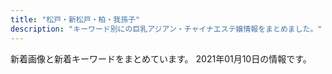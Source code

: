 ```yaml
---
title: "松戸・新松戸・柏・我孫子"
description: "キーワード別にの巨乳アジアン・チャイナエステ嬢情報をまとめました。"
---
```


新着画像と新着キーワードをまとめています。
2021年01月10日の情報です。

<DmmAffiliateIns />
<KeywordTable
  shops={
    [
    {
        "keywords": {},
        "station": "JR\u99ac\u6a4b\u99c5\u897f\u53e3",
        "img_links": [
            "http://sobaniirune.iest.jp/images/top/top_06.jpg",
            "http://sobaniirune.iest.jp/images/top/top_03.jpg",
            "http://sobaniirune.iest.jp/images/top/top_02.jpg",
            "http://sobaniirune.iest.jp/images/home/top.jpg",
            "http://sobaniirune.iest.jp/images/top/top_08.png",
            "http://sobaniirune.iest.jp/images/top/top_05.jpg",
            "http://sobaniirune.iest.jp/images/top/top_04.jpg",
            "http://sobaniirune.iest.jp/images/top/top_01.jpg",
            "http://sobaniirune.iest.jp/images/page_top.png",
            "http://sobaniirune.iest.jp/images/staff_image/staf_01b.jpg"
        ],
        "url": "http://sobaniirune.iest.jp/",
        "name": "\u305d\u3070\u306b\u3044\u308b\u306d"
    },
    {
        "url": "http://yura-kunitachi.xyz/",
        "name": "\u30d0\u30cb\u30e9",
        "keywords": {
            "D": 10,
            "88": 10
        },
        "station": "JR\u67cf\u99c5\u6771\u53e3",
        "img_links": [
            "http://yura-kunitachi.xyz/_src/25915833/notice.png",
            "http://yura-kunitachi.xyz/_src/28590290/wechatimg7949.jpg",
            "http://yura-kunitachi.xyz/_src/25915985/navifooter_12.png",
            "http://yura-kunitachi.xyz/_src/25915986/navifooter_12.png",
            "http://yura-kunitachi.xyz/_src/25915994/navifooter_16.png",
            "http://yura-kunitachi.xyz/_src/28869730/profile_05.png",
            "http://yura-kunitachi.xyz/_src/25915984/navifooter_11.png",
            "http://yura-kunitachi.xyz/_src/27691103/wechatimg7952.jpg",
            "http://yura-kunitachi.xyz/_src/28590303/wechatimg7951.jpg",
            "http://yura-kunitachi.xyz/_src/25915819/qr.png",
            "http://yura-kunitachi.xyz/_src/28590305/wechatimg7951.jpg",
            "http://yura-kunitachi.xyz/_src/25916025/slider.jpg",
            "http://yura-kunitachi.xyz/_src/25915990/navifooter_14.png",
            "http://yura-kunitachi.xyz/_src/25915993/navifooter_16.png",
            "http://yura-kunitachi.xyz/_src/28869613/wechatimg7949.jpg",
            "http://yura-kunitachi.xyz/_src/25915989/navifooter_14.png",
            "http://yura-kunitachi.xyz/_src/28086277/profile_05.png",
            "http://yura-kunitachi.xyz/_src/28869612/wechatimg7949.jpg",
            "http://yura-kunitachi.xyz/_src/25915988/navifooter_13.png",
            "http://yura-kunitachi.xyz/_src/25915818/about.jpg",
            "http://yura-kunitachi.xyz/_src/25916057/_igp5075.jpg",
            "http://yura-kunitachi.xyz/_src/25915983/navifooter_11.png",
            "http://yura-kunitachi.xyz/_src/25916003/navifooter_17.png",
            "http://yura-kunitachi.xyz/_src/25915987/navifooter_13.png",
            "http://yura-kunitachi.xyz/_src/25915878/_igp5078.jpg",
            "http://yura-kunitachi.xyz/_src/27691105/wechatimg7952.jpg",
            "http://yura-kunitachi.xyz/_src/27691106/wechatimg7952.jpg",
            "http://yura-kunitachi.xyz/_src/28869511/wechatimg7952.jpg",
            "http://yura-kunitachi.xyz/_src/28406947/profile_05.png",
            "http://yura-kunitachi.xyz/_src/25915816/notice.png",
            "http://yura-kunitachi.xyz/_src/28086492/wechatimg7950.jpg",
            "http://yura-kunitachi.xyz/_src/25916002/navifooter_17.png",
            "http://yura-kunitachi.xyz/_src/28406934/wechatimg7950.jpg",
            "http://yura-kunitachi.xyz/_src/28590466/profile_05.png",
            "http://yura-kunitachi.xyz/_src/28869611/wechatimg7949.jpg",
            "http://yura-kunitachi.xyz/_src/25915908/navitop-2.png",
            "http://yura-kunitachi.xyz/_src/25916058/_igp5075.jpg",
            "http://yura-kunitachi.xyz/_src/25915991/navifooter_15.png",
            "http://yura-kunitachi.xyz/_src/25915912/navistaff-2.png",
            "http://yura-kunitachi.xyz/_src/28590304/wechatimg7951.jpg",
            "http://yura-kunitachi.xyz/_src/25915982/line.png",
            "http://yura-kunitachi.xyz/_src/28406936/wechatimg7950.jpg",
            "http://yura-kunitachi.xyz/_src/25915877/_igp5078.jpg",
            "http://yura-kunitachi.xyz/_src/28406935/wechatimg7950.jpg",
            "http://yura-kunitachi.xyz/_src/25915914/navigallery-2.png",
            "http://yura-kunitachi.xyz/_src/25915992/navifooter_15.png",
            "http://yura-kunitachi.xyz/_src/28406871/wechatimg7951.jpg"
        ]
    },
    {
        "url": "http://tagurou.xyz.mn/",
        "img_links": [
            "http://tagurou.xyz.mn/photos/sites/6/2019/11/2019111805350313.jpg",
            "http://tagurou.xyz.mn/photos/sites/6/2019/09/2019092511413276.jpg",
            "http://tagurou.xyz.mn/photos/sites/6/2020/01/202001030529215.jpg",
            "http://tagurou.xyz.mn/photos/sites/6/2019/05/2019051010374753.jpg",
            "http://tagurou.xyz.mn/images/mobile.jpg",
            "http://tagurou.xyz.mn/photos/sites/6/2019/11/2019111303001512.jpg",
            "http://tagurou.xyz.mn/images/room4.jpg",
            "http://tagurou.xyz.mn/images/room2.jpg",
            "http://tagurou.xyz.mn/photos/sites/6/2019/03/201903181033330.jpg",
            "http://tagurou.xyz.mn/images/info.jpg",
            "http://tagurou.xyz.mn/photos/sites/6/2019/12/2019120408461554.jpg",
            "http://tagurou.xyz.mn/images/s_staff.jpg",
            "http://tagurou.xyz.mn/photos/sites/6/2020/03/2020030706483054.jpg",
            "http://tagurou.xyz.mn/photos/sites/6/2019/03/201903041651535.jpg",
            "http://tagurou.xyz.mn/photos/sites/6/2019/03/2019030418105444.jpg",
            "http://tagurou.xyz.mn/photos/sites/6/2019/11/2019110404544922.jpg",
            "http://tagurou.xyz.mn/photos/sites/6/2019/09/2019091016392780.jpg",
            "http://tagurou.xyz.mn/photos/sites/6/2019/10/2019102414385819.jpg",
            "http://tagurou.xyz.mn/images/s_link.jpg",
            "http://tagurou.xyz.mn/images/top.jpg",
            "http://tagurou.xyz.mn/photos/sites/6/2020/03/2020030706483424.jpg",
            "http://tagurou.xyz.mn/photos/sites/6/2019/12/2019120408461259.jpg",
            "http://tagurou.xyz.mn/photos/sites/6/2019/05/201905231327331.jpg",
            "http://tagurou.xyz.mn/photos/sites/6/2019/12/2019122007323851.jpg",
            "http://tagurou.xyz.mn/photos/sites/6/2020/11/2020113008475911.jpg",
            "http://tagurou.xyz.mn/images/s_news.jpg",
            "http://tagurou.xyz.mn/images/room3.jpg",
            "http://tagurou.xyz.mn/photos/sites/6/2019/05/201905311324065.jpg",
            "http://tagurou.xyz.mn/images/room1.jpg",
            "http://tagurou.xyz.mn/photos/sites/6/2019/11/2019111303001243.jpg",
            "http://tagurou.xyz.mn/photos/sites/6/2019/03/2019030917094368.jpg",
            "http://tagurou.xyz.mn/photos/sites/6/2019/09/2019091016461939.jpg",
            "http://tagurou.xyz.mn/photos/sites/6/2019/08/201908131018080.jpg",
            "http://tagurou.xyz.mn/photos/sites/6/2020/01/2020010910135316.jpg",
            "http://tagurou.xyz.mn/photos/sites/6/2019/10/2019102903281868.jpg",
            "http://tagurou.xyz.mn/photos/sites/6/2019/03/2019030416515471.jpg"
        ],
        "name": "\u6e80\u5929\u661f",
        "station": "JR\u65b0\u516b\u67f1\u99c5",
        "keywords": {
            "87": 3,
            "C": 29,
            "85": 6,
            "D": 17,
            "86": 11,
            "88": 1,
            "E": 4
        }
    },
    {
        "name": "\u61a9\u3044\u306e\u5ead\u5712",
        "keywords": {
            "C": 8
        },
        "station": "JR\u677e\u6238\u99c5\u6771\u53e3",
        "url": "http://ikoi-teien.info/",
        "img_links": [
            "http://ikoi-teien.info/images/tisato.jpg",
            "http://ikoi-teien.info/images/a06.jpg",
            "http://ikoi-teien.info/images/a10.jpg",
            "http://ikoi-teien.info/images/1.jpg",
            "http://ikoi-teien.info/images/g0.jpg",
            "http://ikoi-teien.info/images/a07.jpg",
            "http://ikoi-teien.info/images/top.jpg",
            "http://ikoi-teien.info/images/s2.jpg",
            "http://ikoi-teien.info/images/a09.jpg",
            "http://ikoi-teien.info/images/zi_staff.png",
            "http://ikoi-teien.info/images/s1.jpg",
            "http://ikoi-teien.info/images/g1.jpg",
            "http://ikoi-teien.info/images/mobile.jpg"
        ]
    },
    {
        "url": "https://crestage.est.cm/",
        "station": "JR\u67cf\u99c5\u6771\u53e3",
        "keywords": {
            "C": 10,
            "86": 6,
            "D": 24,
            "85": 18
        },
        "img_links": [
            "https://crestage.est.cm/images/sp_top.jpg",
            "https://crestage.est.cm/photos/sites/8/2020/12/2020121606423752.jpg",
            "https://menlog.net/link/menlog8831.jpg",
            "https://crestage.est.cm/photos/sites/8/2020/12/2020121606393287.jpg",
            "https://s3-ap-northeast-1.amazonaws.com/temani/20200725180000_mr502012-138-16_menesimportimage_w680.jpg",
            "https://crestage.est.cm/images/top.png",
            "https://crestage.est.cm/photos/sites/8/2020/12/2020121606393363.jpg",
            "https://crestage.est.cm/images/line02.jpg",
            "https://crestage.est.cm/photos/sites/8/2020/12/2020121606393130.jpg"
        ],
        "name": "CRESTAGE"
    },
    {
        "keywords": {
            "F": 1,
            "84": 2,
            "C": 21,
            "E": 2,
            "88": 1,
            "86": 7,
            "87": 2,
            "D": 7
        },
        "url": "http://rosesea.info/",
        "img_links": [
            "http://rosesea.info/img/st1.jpg",
            "http://rosesea.info/img/s9.jpg",
            "http://rosesea.info/i/img/sta10.jpg",
            "http://rosesea.info/img/st13.jpg",
            "http://rosesea.info/img/mo.png",
            "http://rosesea.info/i/img/sta2.jpg",
            "http://rosesea.info/img/sta5.jpg",
            "http://rosesea.info/img/st12.jpg",
            "http://rosesea.info/img/s7.jpg",
            "http://rosesea.info/i/img/r1.jpg",
            "http://rosesea.info/img/st4.jpg",
            "http://rosesea.info/img/st3.jpg",
            "http://rosesea.info/img/sta1.jpg",
            "http://rosesea.info/img/sta7.jpg",
            "http://rosesea.info/img/st5.jpg",
            "http://rosesea.info/i/img/sta13.jpg",
            "http://rosesea.info/img/sta4.jpg",
            "http://rosesea.info/img/fla.jpg",
            "http://rosesea.info/i/img/sta3.jpg",
            "http://rosesea.info/i/img/sta5.jpg",
            "http://rosesea.info/i/img/sta9.jpg",
            "http://rosesea.info/i/img/sta1.jpg",
            "http://rosesea.info/i/img/acc.jpg",
            "http://rosesea.info/img/sta11.jpg",
            "http://rosesea.info/img/st9.jpg",
            "http://rosesea.info/img/st05.jpg",
            "http://rosesea.info/img/st11.jpg",
            "http://rosesea.info/i/img/sta11.jpg",
            "http://rosesea.info/img/s5.jpg",
            "http://rosesea.info/i/img/sta7.jpg",
            "http://rosesea.info/i/img/sta8.jpg",
            "http://rosesea.info/i/img/r3.jpg",
            "http://rosesea.info/img/s10.jpg",
            "http://rosesea.info/img/s6.jpg",
            "http://rosesea.info/img/st10.jpg",
            "http://rosesea.info/img/sta13.jpg",
            "http://rosesea.info/img/sta6.jpg",
            "http://rosesea.info/img/s12.jpg",
            "http://rosesea.info/img/r9.jpg",
            "http://rosesea.info/img/st6.jpg",
            "http://rosesea.info/img/s8.jpg",
            "http://rosesea.info/img/st7.jpg",
            "http://rosesea.info/i/img/r2.jpg",
            "http://rosesea.info/img/sta9.jpg",
            "http://rosesea.info/i/img/sta12.jpg",
            "http://rosesea.info/i/img/sta6.jpg",
            "http://rosesea.info/img/sta10.jpg",
            "http://rosesea.info/img/s11.jpg",
            "http://rosesea.info/img/sta8.jpg",
            "http://rosesea.info/img/st8.jpg",
            "http://rosesea.info/i/img/sta4.jpg",
            "http://rosesea.info/img/botton.jpg",
            "http://rosesea.info/img/sta12.jpg",
            "http://rosesea.info/img/s13.jpg",
            "http://rosesea.info/i/img/r4.jpg",
            "http://rosesea.info/img/sta3.jpg"
        ],
        "name": "Rose Sea",
        "station": "JR\u65b0\u677e\u6238\u99c5"
    },
    {
        "img_links": [
            "http://www.nekomusume.iesjp.com/files/037-02.jpg",
            "http://www.nekomusume.iesjp.com/files/008.jpg",
            "http://www.nekomusume.iesjp.com/images/btn2.png",
            "http://www.nekomusume.iesjp.com/files/019-02.jpg",
            "http://www.nekomusume.iesjp.com/files/019.jpg",
            "http://www.nekomusume.iesjp.com/files/008-02.jpg",
            "http://www.nekomusume.iesjp.com/files/024.jpg",
            "http://www.nekomusume.iesjp.com/images/icon_top.png",
            "http://www.nekomusume.iesjp.com/files/021.jpg",
            "http://www.nekomusume.iesjp.com/files/037.jpg",
            "http://www.nekomusume.iesjp.com/files/036.jpg",
            "http://www.nekomusume.iesjp.com/images/icon_info.png",
            "http://www.nekomusume.iesjp.com/images/index_sm.png",
            "http://www.nekomusume.iesjp.com/files/040.jpg",
            "http://www.nekomusume.iesjp.com/files/035-02.jpg",
            "http://www.nekomusume.iesjp.com/files/024-02.jpg",
            "http://www.nekomusume.iesjp.com/files/004.jpg",
            "http://www.nekomusume.iesjp.com/files/035.jpg",
            "http://www.nekomusume.iesjp.com/files/027-02.jpg",
            "http://www.nekomusume.iesjp.com/images/mainImg_sub.jpg",
            "http://www.nekomusume.iesjp.com/files/042-02.jpg",
            "http://www.nekomusume.iesjp.com/files/021-02.jpg",
            "http://www.nekomusume.iesjp.com/files/038-02.jpg",
            "http://www.nekomusume.iesjp.com/files/030-02.jpg",
            "http://www.nekomusume.iesjp.com/files/041.jpg",
            "http://www.nekomusume.iesjp.com/files/039-02.jpg",
            "http://www.nekomusume.iesjp.com/files/030.jpg",
            "http://www.nekomusume.iesjp.com/files/027.jpg",
            "http://www.nekomusume.iesjp.com/files/031.jpg",
            "http://www.nekomusume.iesjp.com/files/039.jpg",
            "http://www.nekomusume.iesjp.com/files/041-02.jpg",
            "http://www.nekomusume.iesjp.com/images/icon_staff.png",
            "http://www.nekomusume.iesjp.com/files/042.jpg",
            "http://www.nekomusume.iesjp.com/files/031-02.jpg",
            "http://www.nekomusume.iesjp.com/files/034-02.jpg",
            "http://www.nekomusume.iesjp.com/images/icon_tel.png",
            "http://www.nekomusume.iesjp.com/files/004-02.jpg",
            "http://www.nekomusume.iesjp.com/files/040-02.jpg",
            "http://www.nekomusume.iesjp.com/files/036-02.jpg",
            "http://www.nekomusume.iesjp.com/files/034.jpg",
            "http://www.nekomusume.iesjp.com/files/038.jpg"
        ],
        "keywords": {
            "87": 60,
            "88": 4,
            "90": 4,
            "E": 4,
            "D": 64
        },
        "url": "http://www.nekomusume.iesjp.com/",
        "name": "\u732b\u5a18 -\u306d\u3053\u3080\u3059\u3081-",
        "station": "\u65b0\u938c\u30f6\u8c37\u99c5"
    },
    {
        "keywords": {
            "E": 1,
            "82": 1,
            "86": 7,
            "87": 4,
            "84": 1,
            "C": 54,
            "83": 5,
            "85": 11,
            "D": 17
        },
        "name": "Pinky",
        "station": "JR\u677e\u6238\u99c5\u6771\u53e3",
        "img_links": [
            "http://pinky.ests.jp/photos/sites/41/2020/03/202003311902414.jpg",
            "http://pinky.ests.jp/images/room1.jpg",
            "http://pinky.ests.jp/photos/sites/41/2019/08/2019082212025765.jpg",
            "http://pinky.ests.jp/photos/sites/41/2018/02/2018021903035949.jpg",
            "http://pinky.ests.jp/photos/sites/41/2019/05/2019050315541711.jpg",
            "http://pinky.ests.jp/images/s_staff.png",
            "http://pinky.ests.jp/photos/sites/41/2019/01/2019012814280336.jpg",
            "http://pinky.ests.jp/images/girl-z2.jpg",
            "http://pinky.ests.jp/photos/sites/41/2019/04/201904271525014.jpg",
            "http://pinky.ests.jp/photos/sites/41/2018/05/2018052106183295.jpg",
            "http://pinky.ests.jp/photos/sites/41/2017/10/2017100310324927.jpg",
            "http://pinky.ests.jp/images/mobile.jpg",
            "http://pinky.ests.jp/photos/sites/41/2020/01/2020012318124421.jpg",
            "http://pinky.ests.jp/photos/sites/41/2020/07/2020073117282581.jpg",
            "http://pinky.ests.jp/photos/sites/41/2018/12/2018122816184851.jpg",
            "http://pinky.ests.jp/photos/sites/41/2018/02/2018021404565599.jpg",
            "http://pinky.ests.jp/photos/sites/41/2018/02/2018022305081948.jpg",
            "http://pinky.ests.jp/photos/sites/41/2018/05/2018050207171151.jpg",
            "http://pinky.ests.jp/photos/sites/41/2018/04/2018041109544793.jpg",
            "http://pinky.ests.jp/photos/sites/41/2017/10/2017102104274221.jpeg",
            "http://pinky.ests.jp/images/pick.jpg",
            "http://pinky.ests.jp/photos/sites/41/2018/07/2018070506262885.jpg",
            "http://pinky.ests.jp/images/top.png",
            "http://pinky.ests.jp/photos/sites/41/2020/07/2020070113444471.jpg",
            "http://pinky.ests.jp/images/room2.jpg",
            "http://pinky.ests.jp/photos/sites/41/2019/03/2019032615535586.jpg",
            "http://pinky.ests.jp/photos/sites/41/2018/02/2018021206014711.jpg",
            "http://pinky.ests.jp/photos/sites/41/2020/01/2020011013071732.jpg",
            "http://pinky.ests.jp/photos/sites/41/2018/05/2018051009221193.jpg",
            "http://pinky.ests.jp/photos/sites/41/2017/10/2017100310321223.jpg",
            "http://pinky.ests.jp/photos/sites/41/2021/01/2021010819010483.jpg",
            "http://pinky.ests.jp/photos/sites/41/2018/07/2018070904501423.jpg",
            "http://pinky.ests.jp/images/staff0.jpg",
            "http://pinky.ests.jp/photos/sites/41/2018/06/2018061105211179.jpg",
            "http://pinky.ests.jp/photos/sites/41/2018/02/2018021503571459.jpg",
            "http://pinky.ests.jp/photos/sites/41/2020/01/2020011612505779.jpg",
            "http://pinky.ests.jp/photos/sites/41/2020/03/2020032718060170.jpg",
            "http://pinky.ests.jp/photos/sites/41/2018/09/201809050707425.jpg",
            "http://pinky.ests.jp/photos/sites/41/2017/11/2017111705455167.jpg",
            "http://pinky.ests.jp/photos/sites/41/2017/09/2017091609572086.jpg",
            "http://pinky.ests.jp/photos/sites/41/2017/07/01.jpg",
            "http://pinky.ests.jp/images/room3.jpg",
            "http://pinky.ests.jp/photos/sites/41/2019/08/2019080916421967.jpg",
            "http://pinky.ests.jp/images/s_link.png",
            "http://pinky.ests.jp/photos/sites/41/2017/03/2.jpg",
            "http://pinky.ests.jp/photos/sites/41/2020/12/2020122317221995.jpg",
            "http://pinky.ests.jp/photos/sites/41/2016/12/staff13.jpg",
            "http://pinky.ests.jp/photos/sites/41/2016/12/staff14.jpg",
            "http://pinky.ests.jp/photos/sites/41/2020/08/2020080710524457.jpg",
            "http://pinky.ests.jp/photos/sites/41/2018/05/2018052407323023.jpg",
            "http://pinky.ests.jp/photos/sites/41/2019/01/2019011416495971.jpg",
            "http://pinky.ests.jp/images/news.jpg",
            "http://pinky.ests.jp/photos/sites/41/2020/01/2020011013071324.jpg",
            "http://pinky.ests.jp/images/girl-z1.jpg",
            "http://pinky.ests.jp/images/room4.jpg",
            "http://pinky.ests.jp/photos/sites/41/2019/08/2019082212000482.jpg",
            "http://pinky.ests.jp/photos/sites/41/2020/01/2020012717085182.jpg"
        ],
        "url": "http://pinky.ests.jp/"
    },
    {
        "img_links": [
            "http://www.blue.esjp.info/files/001-02.jpg",
            "http://www.blue.esjp.info/files/011.jpg",
            "http://www.blue.esjp.info/images/top.png",
            "http://www.blue.esjp.info/files/001.jpg",
            "http://www.blue.esjp.info/images/shop/shop02.png",
            "http://www.blue.esjp.info/files/016-02.jpg",
            "http://www.blue.esjp.info/images/bj3.png",
            "http://www.blue.esjp.info/images/girl-z2.jpg",
            "http://www.blue.esjp.info/files/010.jpg",
            "http://www.blue.esjp.info/files/005.jpg",
            "http://www.blue.esjp.info/images/infor.png",
            "http://www.blue.esjp.info/images/tit-infor.png",
            "http://www.blue.esjp.info/files/009-02.jpg",
            "http://www.blue.esjp.info/images/top_sche.png",
            "http://www.blue.esjp.info/images/shop/shop04.png",
            "http://www.blue.esjp.info/files/007.jpg",
            "http://www.blue.esjp.info/files/006.jpg",
            "http://www.blue.esjp.info/images/link_line.png",
            "http://www.blue.esjp.info/files/007-02.jpg",
            "http://www.blue.esjp.info/files/005-02.jpg",
            "http://www.blue.esjp.info/files/006-02.jpg",
            "http://www.blue.esjp.info/files/011-02.jpg",
            "http://www.blue.esjp.info/images/mobile.png",
            "http://www.blue.esjp.info/files/010-02.jpg",
            "http://www.blue.esjp.info/images/girl-z1.jpg",
            "http://www.blue.esjp.info/images/shop/shop03.png",
            "http://www.blue.esjp.info/images/shop/shop01.png",
            "http://www.blue.esjp.info/files/009.jpg",
            "http://www.blue.esjp.info/files/016.jpg",
            "http://www.blue.esjp.info/images/staff_line.png"
        ],
        "name": "\u30cf\u30c1\u30df\u30c4",
        "station": "JR\u6211\u5b6b\u5b50\u99c5\u5317\u53e3",
        "keywords": {
            "87": 3,
            "85": 1,
            "D": 7,
            "C": 1,
            "86": 4
        },
        "url": "http://www.blue.esjp.info/"
    },
    {
        "name": "\u7652\u3057\u306e\u7cbe\u970a",
        "url": "http://www.n-rakuen.work/",
        "img_links": [
            "http://www.n-rakuen.work/si/s1.png",
            "http://www.n-rakuen.work/img/sasa1.jpg",
            "http://www.n-rakuen.work/img/sasa2.jpg",
            "http://www.n-rakuen.work/img/natumi2.jpg",
            "http://www.n-rakuen.work/si/i3.png",
            "http://www.n-rakuen.work/img/natumi1.jpg",
            "http://www.n-rakuen.work/images/sys.jpg",
            "http://www.n-rakuen.work/images/news.jpg",
            "http://www.n-rakuen.work/si/i1.png",
            "http://www.n-rakuen.work/si/i2.png",
            "http://www.n-rakuen.work/images/int1.jpg",
            "http://www.n-rakuen.work/si/s2.png",
            "http://www.n-rakuen.work/images/3.jpg",
            "http://www.n-rakuen.work/si/s4.png",
            "http://www.n-rakuen.work/si/s3.png",
            "http://www.n-rakuen.work/images/sisu.jpg",
            "http://www.n-rakuen.work/images/staff_t.jpg",
            "http://www.n-rakuen.work/images/head.jpg",
            "http://www.n-rakuen.work/img/koko1.jpg",
            "http://www.n-rakuen.work/images/interior_t.jpg",
            "http://www.n-rakuen.work/images/2.jpg",
            "http://www.n-rakuen.work/img/zb.jpg",
            "http://www.n-rakuen.work/img/koko2.jpg",
            "http://www.n-rakuen.work/images/mobile.jpg",
            "http://www.n-rakuen.work/images/tel.jpg",
            "http://www.n-rakuen.work/si/i4.png",
            "http://www.n-rakuen.work/images/5.jpg",
            "http://www.n-rakuen.work/images/int2.jpg"
        ],
        "station": "\u4e94\u9999\u99c5\u6771\u53e3",
        "keywords": {}
    },
    {
        "url": "http://msg-rlx.com/",
        "station": "JR\u677e\u6238\u99c5\u6771\u53e3",
        "img_links": [
            "http://msg-rlx.com/staff/an/01.jpg",
            "http://msg-rlx.com/images/shop04.jpg",
            "http://msg-rlx.com/staff/rumi/01.jpg",
            "http://msg-rlx.com/staff/ai/01.jpg",
            "http://msg-rlx.com/images/shop03.jpg",
            "http://msg-rlx.com/images/s_news.jpg",
            "http://msg-rlx.com/staff/saki/01.jpg",
            "http://msg-rlx.com/images/s_pick.jpg",
            "http://msg-rlx.com/images/s_staff.jpg",
            "http://msg-rlx.com/images/shop01.jpg",
            "http://msg-rlx.com/staff/mei/01.jpg",
            "http://msg-rlx.com/images/shop02.jpg",
            "http://msg-rlx.com/images/top.jpg",
            "http://msg-rlx.com/staff/mimi/01.jpg"
        ],
        "keywords": {},
        "name": "\u697d\u5712"
    },
    {
        "url": "https://sumire08.com/",
        "img_links": [
            "https://sumire08.com/wp-content/uploads/2019/04/321B3864-B704-4F0A-90DA-22A3998EA845-160x90.jpeg",
            "https://sumire08.com/wp-content/uploads/2019/10/0544CEA7-E32E-4E65-AFCA-A4B273FA8923.jpeg",
            "https://sumire08.com/wp-content/uploads/2020/09/C4DE7C44-6432-4BEF-963C-6B836897424D-320x180.jpeg",
            "https://sumire08.com/wp-content/uploads/2019/10/image-160x90.png",
            "https://sumire08.com/wp-content/uploads/2019/07/56009B85-F870-4B3B-9FF8-21CD8C0EC755-160x90.jpeg",
            "https://sumire08.com/wp-content/uploads/2019/03/B7CF8BB3-DFE0-49C1-A2DF-CA989CA7020C.jpeg",
            "https://sumire08.com/wp-content/uploads/2021/01/530A7214-3FCA-4354-AF63-D6B0D158BF0D.jpeg",
            "https://sumire08.com/wp-content/uploads/2019/03/8061AAED-5A22-454C-9644-258D4AAA56D9.jpeg",
            "https://sumire08.com/wp-content/uploads/2019/03/4EBE579C-CE3E-4804-8620-E11E8D58FB25.jpeg",
            "https://sumire08.com/wp-content/uploads/2020/09/DC01A3CA-FF4D-4AC3-8B2E-1519635952C3-160x90.jpeg",
            "https://sumire08.com/wp-content/uploads/2020/09/83419704-8AFB-4BAF-B5EC-E2B52BD5DF7C-120x68.jpeg",
            "https://sumire08.com/wp-content/uploads/2019/12/52D3B834-F387-49C6-AD74-8A6A74D81D48-120x68.jpeg",
            "https://sumire08.com/wp-content/uploads/2019/09/\u30e2\u30d0\u30a4\u30eb\u7528\u30b9\u30e9\u30a4\u30c0\u30fc\u30a4\u30e1\u30fc\u30b8\u4e2d\u5fc31-700x400.jpg",
            "https://sumire08.com/wp-content/uploads/2019/03/AF856AB1-4F49-4CF8-B4DF-B0C333520A91-160x90.jpeg",
            "https://sumire08.com/wp-content/uploads/2019/06/88DA8E06-DC87-471F-97D2-9B35F6C1EAF9.jpeg",
            "https://sumire08.com/wp-content/uploads/2019/03/main1920-1.jpg",
            "https://sumire08.com/wp-content/uploads/2019/09/\u30d8\u30c3\u30c0\u30fc\u30ed\u30b4.jpg",
            "https://sumire08.com/wp-content/uploads/2019/03/gahag-0115202049.jpg",
            "https://sumire08.com/wp-content/uploads/2019/11/144EB8A6-C0BD-469C-A92E-9B06ED8B45C4-160x90.jpeg",
            "https://sumire08.com/wp-content/uploads/2019/07/0198D22C-A5E9-448B-8246-2D1FD87415E9-160x90.jpeg",
            "https://sumire08.com/wp-content/uploads/2019/07/WeChat-Image_20190726200941.jpg",
            "https://sumire08.com/wp-content/uploads/2020/09/C4AAD404-2CE0-491A-A0AB-7658AD4D3871-160x90.jpeg",
            "https://sumire08.com/wp-content/uploads/2019/03/2BE9921E-1771-4C66-93CF-E26F505DCC87-160x90.jpeg",
            "https://sumire08.com/wp-content/uploads/2019/11/A1FF9216-A1C9-4205-8DC9-0A48CDB67CB8-160x90.jpeg",
            "https://sumire08.com/wp-content/uploads/2020/09/83419704-8AFB-4BAF-B5EC-E2B52BD5DF7C.jpeg",
            "https://sumire08.com/wp-content/uploads/2019/07/56009B85-F870-4B3B-9FF8-21CD8C0EC755-120x68.jpeg",
            "https://sumire08.com/wp-content/uploads/2019/03/bk004-1.jpg",
            "https://sumire08.com/wp-content/uploads/2019/06/88DA8E06-DC87-471F-97D2-9B35F6C1EAF9-160x90.jpeg",
            "https://sumire08.com/wp-content/uploads/2020/09/619B0F47-FB65-4ABE-8732-303480020B26-320x180.jpeg",
            "https://sumire08.com/wp-content/uploads/2019/07/1B69056E-3F5C-4E99-8B7F-71E6004F2AB9-120x68.jpeg",
            "https://sumire08.com/wp-content/uploads/2019/03/bk004-1-160x90.jpg",
            "https://sumire08.com/wp-content/uploads/2019/07/836D4D0B-3584-48E2-960E-AEDE1593D320-160x90.jpeg",
            "https://sumire08.com/wp-content/uploads/2019/03/\u30ab\u30e9\u30e0\u51852.jpg",
            "https://sumire08.com/wp-content/uploads/2019/04/76DD58DB-FDAE-4D56-BA5A-8B8E3F779211-120x68.jpeg",
            "https://sumire08.com/wp-content/uploads/2021/01/530A7214-3FCA-4354-AF63-D6B0D158BF0D-120x68.jpeg",
            "https://sumire08.com/wp-content/uploads/2020/09/92477948-FF9B-45E6-9332-B09153F1CC19-120x68.jpeg",
            "https://sumire08.com/wp-content/uploads/2020/09/92477948-FF9B-45E6-9332-B09153F1CC19-320x180.jpeg",
            "https://sumire08.com/wp-content/uploads/2019/07/836D4D0B-3584-48E2-960E-AEDE1593D320.jpeg",
            "https://sumire08.com/wp-content/uploads/2020/09/83419704-8AFB-4BAF-B5EC-E2B52BD5DF7C-320x180.jpeg",
            "https://sumire08.com/wp-content/uploads/2020/09/898DFBCC-F518-4ADA-8E86-C6273285E9FE-320x180.jpeg",
            "https://sumire08.com/wp-content/uploads/2019/09/\u30b3\u30f3\u30c6\u30f3\u30c41A.jpg",
            "https://sumire08.com/wp-content/uploads/2020/09/898DFBCC-F518-4ADA-8E86-C6273285E9FE-160x90.jpeg",
            "https://sumire08.com/wp-content/uploads/2019/03/DAA3E4FD-EE6D-4667-808C-B0B7E216ED19.jpeg",
            "https://sumire08.com/wp-content/uploads/2019/03/GK061_350A.jpg",
            "https://sumire08.com/wp-content/uploads/2019/04/056E9668-8936-4183-9339-0EC56BB0B591.jpeg",
            "https://sumire08.com/wp-content/uploads/2020/09/83419704-8AFB-4BAF-B5EC-E2B52BD5DF7C-160x90.jpeg",
            "https://sumire08.com/wp-content/uploads/2019/05/S__2785293.jpg",
            "https://sumire08.com/wp-content/uploads/2019/03/main1920-1-160x90.jpg",
            "https://sumire08.com/wp-content/uploads/2019/11/CB7C5602-C72C-4411-B9CC-01716D5C20FF-160x90.jpeg",
            "https://sumire08.com/wp-content/uploads/2019/09/EB42FB7E-BD9E-4F28-9D22-7A60CCAA617C.jpeg",
            "https://sumire08.com/wp-content/uploads/2019/11/144EB8A6-C0BD-469C-A92E-9B06ED8B45C4.jpeg",
            "https://sumire08.com/wp-content/uploads/2020/09/92477948-FF9B-45E6-9332-B09153F1CC19.jpeg",
            "https://sumire08.com/wp-content/uploads/2020/09/44A30A8D-E1A7-479A-BDD3-B7EAC5E292BD-614x1024.jpeg",
            "https://sumire08.com/wp-content/uploads/2019/05/S__2785293-160x90.jpg",
            "https://sumire08.com/wp-content/uploads/2019/09/22C5211A-5CE9-4FF7-9597-C84C6EC9D2C3.jpeg",
            "https://sumire08.com/wp-content/uploads/2019/03/21E4A043-87C3-4B75-895F-E0FBDC8E99A9.jpeg",
            "https://sumire08.com/wp-content/uploads/2019/07/1B69056E-3F5C-4E99-8B7F-71E6004F2AB9-160x90.jpeg",
            "https://sumire08.com/wp-content/uploads/2020/09/619B0F47-FB65-4ABE-8732-303480020B26.jpeg",
            "https://sumire08.com/wp-content/uploads/2019/09/\u30e2\u30d0\u30a4\u30eb\u7528\u30b9\u30e9\u30a4\u30c0\u30fc\u30a4\u30e1\u30fc\u30b8\u4e2d\u5fc31.jpg",
            "https://sumire08.com/wp-content/uploads/2019/06/FA1314BC-C8A1-428B-A668-A693A8969285-160x90.jpeg",
            "https://sumire08.com/wp-content/uploads/2020/09/74EB8777-E396-43D8-8098-FFF449CF98DB-644x1024.jpeg",
            "https://sumire08.com/wp-content/uploads/2020/11/ACE363F2-F98D-48C1-84E6-EC0D7CEFEC29-620x1024.jpeg",
            "https://sumire08.com/wp-content/uploads/2019/03/1150EB8A-7284-4825-AF6E-AAD665667452.jpeg",
            "https://sumire08.com/wp-content/themes/cocoon-master/images/no-image-160.png",
            "https://sumire08.com/wp-content/uploads/2019/03/B6BB0A08-2659-4F1B-BCF6-F5FE2B6F3701.jpeg",
            "https://sumire08.com/wp-content/uploads/2020/09/C4DE7C44-6432-4BEF-963C-6B836897424D-120x68.jpeg",
            "https://sumire08.com/wp-content/uploads/2019/11/A1FF9216-A1C9-4205-8DC9-0A48CDB67CB8-120x68.jpeg",
            "https://sumire08.com/wp-content/uploads/2019/06/4D842BE5-A516-461E-84CF-083FDE3D5314-160x90.jpeg",
            "https://sumire08.com/wp-content/uploads/2019/10/94407EEC-DCFC-4142-8205-63C879959CEB.jpeg",
            "https://sumire08.com/wp-content/uploads/2019/04/76DD58DB-FDAE-4D56-BA5A-8B8E3F779211-160x90.jpeg",
            "https://sumire08.com/wp-content/uploads/2020/09/619B0F47-FB65-4ABE-8732-303480020B26-120x68.jpeg",
            "https://sumire08.com/wp-content/uploads/2019/03/main1920-2-160x90.jpg",
            "https://sumire08.com/wp-content/uploads/2019/09/top_03.jpg",
            "https://sumire08.com/wp-content/uploads/2021/01/530A7214-3FCA-4354-AF63-D6B0D158BF0D-320x180.jpeg",
            "https://sumire08.com/wp-content/uploads/2020/09/C4DE7C44-6432-4BEF-963C-6B836897424D-160x90.jpeg",
            "https://sumire08.com/wp-content/uploads/2020/09/898DFBCC-F518-4ADA-8E86-C6273285E9FE-120x68.jpeg",
            "https://sumire08.com/wp-content/uploads/2019/06/EB745AF9-1651-4266-B473-E84442AAE4A6-160x90.jpeg",
            "https://sumire08.com/wp-content/uploads/2019/06/91EF6A88-6DC3-4B2F-8DE4-92D3FC336C49-160x90.jpeg",
            "https://sumire08.com/wp-content/uploads/2019/12/DF8A2798-2499-4D49-9A9B-F667ADE3EC76-120x68.jpeg",
            "https://sumire08.com/wp-content/uploads/2019/03/5BF21ED1-6E3F-40F5-90F5-AFF002B0F4D1.jpeg",
            "https://sumire08.com/wp-content/uploads/2019/12/89B1F749-EC2B-46EA-B9F1-8E734AEA00C9-160x90.jpeg",
            "https://sumire08.com/wp-content/uploads/2019/12/DF8A2798-2499-4D49-9A9B-F667ADE3EC76-160x90.jpeg",
            "https://sumire08.com/wp-content/uploads/2019/06/FAC1DEBE-4029-4907-928C-E59005546A98-160x90.jpeg",
            "https://sumire08.com/wp-content/uploads/2019/09/12791E13-31BE-4C40-A77F-A967E5FB1622.jpeg"
        ],
        "name": "\u3059\u307f\u308c",
        "station": "JR\u65b0\u677e\u6238\u99c5",
        "keywords": {}
    },
    {
        "station": "JR\u65b0\u677e\u6238\u99c5",
        "keywords": {
            "91": 2,
            "D": 7,
            "87": 1,
            "89": 7,
            "C": 1,
            "E": 2
        },
        "img_links": [
            "http://sophia.iest.xyz/css/staff/staff10-b.png",
            "http://sophia.iest.xyz/css/staff/staff15-b.png",
            "http://sophia.iest.xyz/css/staff/staff07-ba.png",
            "http://sophia.iest.xyz/css/nav/nav-004.png",
            "http://sophia.iest.xyz/css/staff/staff15.png",
            "http://sophia.iest.xyz/css/staff/staff13-b.png",
            "http://sophia.iest.xyz/css/staff/staff15-a.png",
            "http://sophia.iest.xyz/css/nav/nav-005.png",
            "http://sophia.iest.xyz/css/top004.jpg",
            "http://sophia.iest.xyz/css/staff/staff00001.png",
            "http://sophia.iest.xyz/css/staff/staff07aa.png",
            "http://sophia.iest.xyz/css/staff/staff17-a.png",
            "http://sophia.iest.xyz/css/nav/nav-001.png",
            "http://sophia.iest.xyz/css/staff/staff14-a.png",
            "http://sophia.iest.xyz/css/staff/staff00001-a.png",
            "http://sophia.iest.xyz/css/staff/staff16.png",
            "http://sophia.iest.xyz/css/top04.jpg",
            "http://sophia.iest.xyz/css/staff/staff05-a.png",
            "http://sophia.iest.xyz/css/tel03.png",
            "http://sophia.iest.xyz/css/001.jpg",
            "http://sophia.iest.xyz/css/staff/staff10-a.png",
            "http://sophia.iest.xyz/css/top002.jpg",
            "http://sophia.iest.xyz/css/staff/staff08-a.png",
            "http://sophia.iest.xyz/css/nav/nav-006.png",
            "http://sophia.iest.xyz/css/staff/staff11-a.png",
            "http://sophia.iest.xyz/css/staff/staff14-b.png",
            "http://sophia.iest.xyz/css/nav/nav-002.png",
            "http://sophia.iest.xyz/css/staff/staff13-a.png",
            "http://sophia.iest.xyz/css/staff/staff17.png",
            "http://sophia.iest.xyz/css/foot-tel03.png",
            "http://sophia.iest.xyz/css/staff/staff05.png",
            "http://sophia.iest.xyz/css/nav/nav-003.png"
        ],
        "url": "http://sophia.iest.xyz/",
        "name": "\u30bd\u30d5\u30a3\u30a2\u30fc"
    },
    {
        "keywords": {
            "D": 6,
            "C": 15,
            "86": 9
        },
        "url": "http://more.esthe.me/",
        "img_links": [
            "http://more.esthe.me/photos/sites/16/2020/02/2020021410253522.jpg",
            "http://more.esthe.me/images/s_mobile.jpg",
            "http://more.esthe.me/images/s_face.jpg",
            "http://more.esthe.me/images/s_staff.jpg",
            "http://more.esthe.me/images/face_bj.jpg",
            "http://more.esthe.me/images/room2.jpg",
            "http://more.esthe.me/images/n3.jpg",
            "http://more.esthe.me/images/nbj3.jpg",
            "http://more.esthe.me/images/s_pick.jpg",
            "http://more.esthe.me/images/nbj1.jpg",
            "http://more.esthe.me/photos/sites/16/2020/02/2020021507120355.jpg",
            "http://more.esthe.me/images/room3.jpg",
            "http://more.esthe.me/images/line.jpg",
            "http://more.esthe.me/images/mobile.jpg",
            "http://more.esthe.me/images/s_staff1.jpg",
            "http://more.esthe.me/images/top.png",
            "http://more.esthe.me/images/n1.jpg",
            "http://more.esthe.me/images/room1.jpg",
            "http://more.esthe.me/photos/sites/16/2020/02/2020021410255719.jpg",
            "http://more.esthe.me/photos/sites/16/2020/02/2020021507090635.jpg",
            "http://more.esthe.me/images/s_news.jpg",
            "http://more.esthe.me/photos/sites/16/2020/02/2020021410254527.jpg",
            "http://more.esthe.me/photos/sites/16/2020/02/202002141025341.jpg",
            "http://more.esthe.me/photos/sites/16/2020/10/202010120642207.jpg",
            "http://more.esthe.me/photos/sites/16/2020/02/2020021410255893.jpg",
            "http://more.esthe.me/images/face_bj3.jpg",
            "http://more.esthe.me/images/s_link.jpg",
            "http://more.esthe.me/photos/sites/16/2020/02/2020021410253554.jpg"
        ],
        "name": "MORE\u30fb\u30e2\u30a2",
        "station": "JR\u67cf\u99c5\u5357\u53e3"
    },
    {
        "station": "JR\u67cf\u99c5\u6771\u53e3",
        "name": "\u30c1\u30e3\u30fc\u30df\u30f3\u30b0\u30b9\u30da\u30fc\u30b9",
        "img_links": [
            "http://angelalove.este88.com/images/info.png",
            "http://angelalove.este88.com/images/s_staff.png",
            "http://angelalove.este88.com/gals/koko2.jpg",
            "http://angelalove.este88.com/images/info5.jpg",
            "http://angelalove.este88.com/images/info2.jpg",
            "http://angelalove.este88.com/gals/kaori1.jpg",
            "http://angelalove.este88.com/images/info3.jpg",
            "http://angelalove.este88.com/images/info1.jpg",
            "http://angelalove.este88.com/gals/koko3.jpg",
            "http://angelalove.este88.com/gals/rina1.jpg",
            "http://angelalove.este88.com/gals/koko1.jpg",
            "http://angelalove.este88.com/images/topinfo.jpg",
            "http://angelalove.este88.com/gals/yuna1.jpg",
            "http://angelalove.este88.com/images/top01.jpg",
            "http://angelalove.este88.com/gals/sayuri1.jpg",
            "http://angelalove.este88.com/gals/nami2.jpg",
            "http://angelalove.este88.com/images/top02.jpg",
            "http://angelalove.este88.com/gals/hime.jpg",
            "http://angelalove.este88.com/images/s_news.png",
            "http://angelalove.este88.com/gals/hina1.jpg",
            "http://angelalove.este88.com/gals/saki1.jpg",
            "http://angelalove.este88.com/gals/nami1.jpg"
        ],
        "url": "http://angelalove.este88.com/",
        "keywords": {}
    },
    {
        "name": "U\uff06Me",
        "url": "http://www.mens-mizuki.com/",
        "station": "JR\u677e\u6238\u99c5\u6771\u53e3",
        "img_links": [
            "http://www.mens-mizuki.com/files/079-02.jpg",
            "http://www.mens-mizuki.com/files/0134.jpg",
            "http://www.mens-mizuki.com/files/0133.jpg",
            "http://www.mens-mizuki.com/files/107.jpg",
            "http://www.mens-mizuki.com/images/nbj3.jpg",
            "http://www.mens-mizuki.com/files/111.jpg",
            "http://www.mens-mizuki.com/files/021-02.jpg",
            "http://www.mens-mizuki.com/files/094-02.jpg",
            "http://www.mens-mizuki.com/files/081.jpg",
            "http://www.mens-mizuki.com/files/0129-02.jpg",
            "http://www.mens-mizuki.com/files/089-02.jpg",
            "http://www.mens-mizuki.com/images/s_news.png",
            "http://www.mens-mizuki.com/files/009-02.jpg",
            "http://www.mens-mizuki.com/images/mobile.jpg",
            "http://www.mens-mizuki.com/files/001.jpg",
            "http://www.mens-mizuki.com/files/016.jpg",
            "http://www.mens-mizuki.com/files/0133-02.jpg",
            "http://www.mens-mizuki.com/files/022.jpg",
            "http://www.mens-mizuki.com/images/top02.jpg",
            "http://www.mens-mizuki.com/files/111-02.jpg",
            "http://www.mens-mizuki.com/images/girl-z1.jpg",
            "http://www.mens-mizuki.com/files/089.jpg",
            "http://www.mens-mizuki.com/files/108-02.jpg",
            "http://www.mens-mizuki.com/files/092.jpg",
            "http://www.mens-mizuki.com/files/108.jpg",
            "http://www.mens-mizuki.com/files/021.jpg",
            "http://www.mens-mizuki.com/files/092-02.jpg",
            "http://www.mens-mizuki.com/files/087.jpg",
            "http://www.mens-mizuki.com/files/087-02.jpg",
            "http://www.mens-mizuki.com/files/016-02.jpg",
            "http://www.mens-mizuki.com/files/002.jpg",
            "http://www.mens-mizuki.com/files/013.jpg",
            "http://www.mens-mizuki.com/images/s_mobile.png",
            "http://www.mens-mizuki.com/files/079.jpg",
            "http://www.mens-mizuki.com/images/s_link.png",
            "http://www.mens-mizuki.com/images/s_pick.png",
            "http://www.mens-mizuki.com/files/107-02.jpg",
            "http://www.mens-mizuki.com/files/081-02.jpg",
            "http://www.mens-mizuki.com/files/0134-02.jpg",
            "http://www.mens-mizuki.com/files/0136.jpg",
            "http://www.mens-mizuki.com/files/013-02.jpg",
            "http://www.mens-mizuki.com/images/top01.jpg",
            "http://www.mens-mizuki.com/files/094.jpg",
            "http://www.mens-mizuki.com/files/0130-02.jpg",
            "http://www.mens-mizuki.com/files/105.jpg",
            "http://www.mens-mizuki.com/files/002-02.jpg",
            "http://www.mens-mizuki.com/images/s_staff.png",
            "http://www.mens-mizuki.com/files/0126.jpg",
            "http://www.mens-mizuki.com/images/girl-z2.jpg",
            "http://www.mens-mizuki.com/files/0136-02.jpg",
            "http://www.mens-mizuki.com/files/022-02.jpg",
            "http://www.mens-mizuki.com/files/001-02.jpg",
            "http://www.mens-mizuki.com/files/0129.jpg",
            "http://www.mens-mizuki.com/files/080-02.jpg",
            "http://www.mens-mizuki.com/files/0126-02.jpg",
            "http://www.mens-mizuki.com/files/080.jpg",
            "http://www.mens-mizuki.com/files/0130.jpg",
            "http://www.mens-mizuki.com/files/009.jpg",
            "http://www.mens-mizuki.com/files/105-02.jpg"
        ],
        "keywords": {
            "85": 10,
            "86": 16,
            "88": 4,
            "87": 12,
            "D": 30,
            "84": 2,
            "C": 48
        }
    },
    {
        "station": "JR\u65b0\u677e\u6238\u99c5\u6771\u53e3",
        "url": "http://loveseven.este88.com/",
        "name": "\u4e03\u611b",
        "keywords": {},
        "img_links": [
            "http://loveseven.este88.com/i/120/yuki1.jpg",
            "http://loveseven.este88.com/i/img/r2.jpg",
            "http://loveseven.este88.com/images/sakura1.jpg",
            "http://loveseven.este88.com/i/120/sakura1.jpg",
            "http://loveseven.este88.com/i/img/r4.jpg",
            "http://loveseven.este88.com/images/nana1.jpg",
            "http://loveseven.este88.com/images/kd.jpg",
            "http://loveseven.este88.com/i/img/r1.jpg",
            "http://loveseven.este88.com/img/yuki1.jpg",
            "http://loveseven.este88.com/gals/sakura1.jpg",
            "http://loveseven.este88.com/i/80/kaori1.jpg",
            "http://loveseven.este88.com/i/80/yuki1.jpg",
            "http://loveseven.este88.com/i/80/nana1.jpg",
            "http://loveseven.este88.com/images/kp1.png",
            "http://loveseven.este88.com/i/120/ai1.jpg",
            "http://loveseven.este88.com/images/kp3.png",
            "http://loveseven.este88.com/gals/yuki1.jpg",
            "http://loveseven.este88.com/images/kp2.png",
            "http://loveseven.este88.com/i/80/sakura1.jpg",
            "http://loveseven.este88.com/i/80/ai1.jpg",
            "http://loveseven.este88.com/img/sora1.jpg",
            "http://loveseven.este88.com/gals/yuyu1.jpg",
            "http://loveseven.este88.com/i/120/nana1.jpg",
            "http://loveseven.este88.com/images/sora1.jpg",
            "http://loveseven.este88.com/img/kaori1.jpg",
            "http://loveseven.este88.com/gals/kaori1.jpg",
            "http://loveseven.este88.com/gals/nana1.jpg",
            "http://loveseven.este88.com/gals/sora1.jpg",
            "http://loveseven.este88.com/img/ai1.jpg",
            "http://loveseven.este88.com/i/120/sora1.jpg",
            "http://loveseven.este88.com/images/qr.jpg",
            "http://loveseven.este88.com/images/yuki1.jpg",
            "http://loveseven.este88.com/i/120/kaori1.jpg",
            "http://loveseven.este88.com/img/nana1.jpg",
            "http://loveseven.este88.com/img/sakura1.jpg",
            "http://loveseven.este88.com/images/kaori1.jpg",
            "http://loveseven.este88.com/gals/sati1.jpg",
            "http://loveseven.este88.com/i/img/r5.jpg",
            "http://loveseven.este88.com/i/80/sora1.jpg",
            "http://loveseven.este88.com/i/img/r3.jpg"
        ]
    },
    {
        "name": "\u521d\u604b",
        "keywords": {
            "\u4e73": 3
        },
        "station": "JR\u65b0\u516b\u67f1\u99c5",
        "img_links": [
            "http://www.hatsukoi.xyz/webstyle/rsubt4.png",
            "http://www.hatsukoi.xyz/uploads/allimg/201202/1-201202152P0.jpg",
            "http://www.hatsukoi.xyz/uploads/201128/1-20112Q031213W.jpg",
            "http://www.hatsukoi.xyz/uploads/201128/1-20112Q02R0401.jpg",
            "http://www.hatsukoi.xyz/webstyle/tel2.png",
            "http://www.hatsukoi.xyz/webstyle/rsubt5.png",
            "http://www.hatsukoi.xyz/webstyle/rsubt3.png",
            "http://www.hatsukoi.xyz/uploads/201128/1-20112Q64955633.jpg",
            "http://www.hatsukoi.xyz/webstyle/rsubt1.png",
            "http://www.hatsukoi.xyz/uploads/201202/1-201202152U2910.jpg",
            "http://www.hatsukoi.xyz/uploads/allimg/201202/1-201202152459.jpg",
            "http://www.hatsukoi.xyz/webstyle/m4.jpg",
            "http://www.hatsukoi.xyz/webstyle/m6.jpg",
            "http://www.hatsukoi.xyz/uploads/201128/1-20112Q0305T50.jpg",
            "http://www.hatsukoi.xyz/uploads/201128/1-20112Q02ZLc.jpg",
            "http://www.hatsukoi.xyz/webstyle/rsubt2.png",
            "http://www.hatsukoi.xyz/uploads/201202/1-20120215242J41.jpg",
            "http://www.hatsukoi.xyz/webstyle/rsubt6.png",
            "http://www.hatsukoi.xyz/uploads/201128/1-20112Q02T3926.jpg",
            "http://www.hatsukoi.xyz/uploads/201202/1-201202152G1460.jpg",
            "http://www.hatsukoi.xyz/uploads/201128/1-20112Q03139493.jpg",
            "http://www.hatsukoi.xyz/webstyle/m1.jpg",
            "http://www.hatsukoi.xyz/uploads/201128/1-20112Q02959553.jpg",
            "http://www.hatsukoi.xyz/webstyle/slider-img001.jpg",
            "http://www.hatsukoi.xyz/webstyle/m2.jpg",
            "http://www.hatsukoi.xyz/uploads/200706/1-200F6153052L7.jpg",
            "http://www.hatsukoi.xyz/webstyle/rsubt7.png",
            "http://www.hatsukoi.xyz/uploads/allimg/201202/1-201202152935.jpg"
        ],
        "url": "http://www.hatsukoi.xyz/"
    },
    {
        "url": "http://www.aromalait.mensest.com/",
        "station": "JR\u67cf\u99c5\u6771\u53e3",
        "keywords": {
            "86": 4,
            "87": 20,
            "E": 12,
            "89": 4,
            "D": 16
        },
        "name": "Aroma Lait\uff5e\u30a2\u30ed\u30de\u30e9\u30a4\u30c8",
        "img_links": [
            "http://www.aromalait.mensest.com/files/001.jpg",
            "http://www.aromalait.mensest.com/files/007.jpg",
            "http://www.aromalait.mensest.com/files/004.jpg",
            "http://www.aromalait.mensest.com/files/002.jpg",
            "http://www.aromalait.mensest.com/files/006.jpg",
            "http://www.aromalait.mensest.com/files/003.jpg",
            "http://www.aromalait.mensest.com/files/005.jpg"
        ]
    },
    {
        "img_links": [],
        "name": "\u30c8\u30de\u30c8\uff5eTomato",
        "station": "JR\u677e\u6238\u99c5",
        "url": "http://hi-msg.com/tomato2/",
        "keywords": {}
    },
    {
        "url": "http://xn--vckg5a5c7c8c1czd.biz/",
        "name": "\u685c",
        "img_links": [
            "http://xn--vckg5a5c7c8c1czd.biz/img/cg5.jpg",
            "http://xn--vckg5a5c7c8c1czd.biz/img/bb.png",
            "http://xn--vckg5a5c7c8c1czd.biz/img/r1.jpg",
            "http://xn--vckg5a5c7c8c1czd.biz/img/lint.jpg",
            "http://xn--vckg5a5c7c8c1czd.biz/img/cg10.jpg",
            "http://a.ests.jp/sakura/wp-content/uploads/sites/35/2020/03/cg7-194x300.jpg",
            "http://xn--vckg5a5c7c8c1czd.biz/img/stat.jpg",
            "http://xn--vckg5a5c7c8c1czd.biz/img/r4.jpg",
            "http://xn--vckg5a5c7c8c1czd.biz/img/rect.jpg",
            "http://xn--vckg5a5c7c8c1czd.biz/img/cg71.jpg",
            "http://xn--vckg5a5c7c8c1czd.biz/img/syst.jpg",
            "http://xn--vckg5a5c7c8c1czd.biz/img/cg6.jpg",
            "http://xn--vckg5a5c7c8c1czd.biz/img/cg2.jpg",
            "http://xn--vckg5a5c7c8c1czd.biz/img/cg7.jpg",
            "http://xn--vckg5a5c7c8c1czd.biz/img/cg1.jpg",
            "http://xn--vckg5a5c7c8c1czd.biz/img/cg8.jpg",
            "http://xn--vckg5a5c7c8c1czd.biz/img/acct.jpg",
            "http://xn--vckg5a5c7c8c1czd.biz/img/cg9.jpg",
            "http://xn--vckg5a5c7c8c1czd.biz/img/top.jpg",
            "http://a.ests.jp/sakura/wp-content/uploads/sites/35/2020/12/cg10-194x300.jpg",
            "http://xn--vckg5a5c7c8c1czd.biz/img/cg3.jpg",
            "http://xn--vckg5a5c7c8c1czd.biz/img/cg51.jpg",
            "http://xn--vckg5a5c7c8c1czd.biz/img/ro1.jpg",
            "http://xn--vckg5a5c7c8c1czd.biz/img/r2.jpg",
            "http://xn--vckg5a5c7c8c1czd.biz/img/r3.jpg",
            "http://xn--vckg5a5c7c8c1czd.biz/img/root.jpg"
        ],
        "station": "JR\u677e\u6238\u99c5\u6771\u53e3",
        "keywords": {
            "86": 9,
            "E": 1,
            "D": 8
        }
    },
    {
        "url": "http://e-coco.work/",
        "img_links": [
            "http://e-coco.work/staff/nina.jpg",
            "http://e-coco.work/images/interior_t.jpg",
            "http://e-coco.work/img/nina1.png",
            "http://e-coco.work/img/uta1.png",
            "http://e-coco.work/images/4.jpg",
            "http://e-coco.work/images/int2.jpg",
            "http://e-coco.work/images/5.jpg",
            "http://e-coco.work/img/ritu1.png",
            "http://e-coco.work/staff/ritu.jpg",
            "http://e-coco.work/staff/nana.jpg",
            "http://e-coco.work/images/menu/interior.png",
            "http://e-coco.work/images/staff_t.jpg",
            "http://e-coco.work/images/1.jpg",
            "http://e-coco.work/staff/serina.jpg",
            "http://e-coco.work/images/tr.jpg",
            "http://e-coco.work/img/nana1.png",
            "http://e-coco.work/images/sys2.jpg",
            "http://e-coco.work/images/sys1.jpg",
            "http://e-coco.work/images/tgirl.jpg",
            "http://e-coco.work/images/2.jpg",
            "http://e-coco.work/images/menu/staff.png",
            "http://e-coco.work/img/serina1.png",
            "http://e-coco.work/images/3.jpg",
            "http://e-coco.work/images/menu/top.png",
            "http://e-coco.work/staff/uta.jpg",
            "http://e-coco.work/images/head.jpg",
            "http://e-coco.work/images/int1.jpg",
            "http://e-coco.work/images/news.jpg"
        ],
        "keywords": {},
        "name": "Coco\u2019s Love",
        "station": "JR\u67cf\u99c5\u5357\u53e3"
    },
    {
        "name": "\u9e97\u5b50",
        "img_links": [
            "http://hi-msg.com/reiko/images/p-4.png",
            "http://hi-msg.com/reiko/images/p-2.png",
            "http://hi-msg.com/reiko/images/recl.jpg",
            "http://hi-msg.com/reiko/images/m2.png",
            "http://hi-msg.com/reiko/images/m3.png",
            "http://hi-msg.com/reiko/images/p-3.png",
            "http://hi-msg.com/reiko/images/stabl.jpg",
            "http://hi-msg.com/reiko/images/m1.png",
            "http://hi-msg.com/reiko/images/p-7.png",
            "http://hi-msg.com/reiko/images/p-5.png",
            "http://hi-msg.com/reiko/images/m4.png",
            "http://hi-msg.com/reiko/images/accl.jpg",
            "http://hi-msg.com/reiko/images/p-1.png",
            "http://hi-msg.com/reiko/images/no.png",
            "http://hi-msg.com/reiko/images/m6.png",
            "http://hi-msg.com/reiko/images/staff-top.png",
            "http://hi-msg.com/reiko/images/m5.png",
            "http://hi-msg.com/reiko/images/ll.png",
            "http://hi-msg.com/reiko/images/stal.png"
        ],
        "url": "http://hi-msg.com/reiko/",
        "keywords": {
            "86": 6,
            "D": 1,
            "C": 1
        },
        "station": "JR\u677e\u6238\u99c5\u6771\u53e3"
    },
    {
        "img_links": [
            "http://raku.est-u.com/staff/risa2.jpg",
            "http://raku.est-u.com/images/index_04.png",
            "http://raku.est-u.com/images/s4.jpg",
            "http://raku.est-u.com/images/index_07.png",
            "http://raku.est-u.com/staff/haru.jpg",
            "http://raku.est-u.com/staff/miyuki1.jpg",
            "http://raku.est-u.com/images/faq.png",
            "http://raku.est-u.com/images/s1.jpg",
            "http://raku.est-u.com/images/s3.jpg",
            "http://raku.est-u.com/images/index_05.png",
            "http://raku.est-u.com/staff/ai.jpg",
            "http://raku.est-u.com/images/index_06.png",
            "http://raku.est-u.com/images/s2.jpg",
            "http://raku.est-u.com/images/index_11.png",
            "http://raku.est-u.com/images/index_09.png",
            "http://raku.est-u.com/images/index3_10.png",
            "http://raku.est-u.com/images/index_14.png",
            "http://raku.est-u.com/images/index_02.png",
            "http://raku.est-u.com/images/index_15.png",
            "http://raku.est-u.com/images/index_16.png",
            "http://raku.est-u.com/staff/haru2.jpg",
            "http://raku.est-u.com/staff/risa.jpg",
            "http://raku.est-u.com/images/index2_10.png",
            "http://raku.est-u.com/images/staff.png",
            "http://raku.est-u.com/images/index_10.png",
            "http://raku.est-u.com/staff/aya.jpg",
            "http://raku.est-u.com/staff/momo.jpg",
            "http://raku.est-u.com/images/index_08.png"
        ],
        "name": "\u697d\u697d",
        "keywords": {},
        "station": "\u516b\u67f1\u99c5",
        "url": "http://raku.est-u.com/"
    },
    {
        "img_links": [
            "http://banana.jpn.cm/photos/sites/61/2020/08/2020082102581680.jpg",
            "http://banana.jpn.cm/photos/sites/61/2020/07/2020073004421992.jpg",
            "http://banana.jpn.cm/images/room1.jpg",
            "http://banana.jpn.cm/images/room2.jpg",
            "http://banana.jpn.cm/photos/sites/61/2020/07/2020070108570219.jpg",
            "http://banana.jpn.cm/photos/sites/61/2020/12/2020121306210276.jpg",
            "http://banana.jpn.cm/photos/sites/61/2020/09/2020091105232289.jpg",
            "http://banana.jpn.cm/photos/sites/61/2020/07/2020072203352797.jpg",
            "http://banana.jpn.cm/photos/sites/61/2020/08/2020081104110732.jpg",
            "http://banana.jpn.cm/photos/sites/61/2020/07/2020070108565743.jpg",
            "http://banana.jpn.cm/photos/sites/61/2020/09/2020090605494310.jpg",
            "http://banana.jpn.cm/photos/sites/61/2020/07/2020070604251343.jpg",
            "http://banana.jpn.cm/images/s_link.png",
            "http://banana.jpn.cm/images/top.png",
            "http://banana.jpn.cm/images/s_staff.png",
            "http://banana.jpn.cm/images/s_news.png",
            "http://banana.jpn.cm/photos/sites/61/2020/11/202011160335296.jpg",
            "http://banana.jpn.cm/photos/sites/61/2020/12/2020120604283733.jpg",
            "http://banana.jpn.cm/photos/sites/61/2020/10/2020100703113850.jpg",
            "http://banana.jpn.cm/photos/sites/61/2020/12/2020122305133877.jpg",
            "http://banana.jpn.cm/images/m10.jpg",
            "http://banana.jpn.cm/images/m12.jpg",
            "http://banana.jpn.cm/images/m7.jpg",
            "http://banana.jpn.cm/photos/sites/61/2020/09/202009230806196.jpg",
            "http://banana.jpn.cm/images/s_massage.png",
            "http://banana.jpn.cm/images/m8.jpg",
            "http://banana.jpn.cm/photos/sites/61/2020/11/2020110503003056.jpg",
            "http://banana.jpn.cm/images/s_pick.png",
            "http://banana.jpn.cm/photos/sites/61/2020/12/2020120106565137.jpg",
            "http://banana.jpn.cm/photos/sites/61/2020/08/2020082102582238.jpg",
            "http://banana.jpn.cm/images/m11.jpg",
            "http://banana.jpn.cm/photos/sites/61/2020/10/202010270139093.jpg",
            "http://banana.jpn.cm/images/m14.jpg",
            "http://banana.jpn.cm/photos/sites/61/2020/09/202009130414354.jpg",
            "http://banana.jpn.cm/images/s3.png",
            "http://banana.jpn.cm/photos/sites/61/2021/01/2021010205301497.jpg",
            "http://banana.jpn.cm/images/m13.jpg",
            "http://banana.jpn.cm/images/m15.jpg",
            "http://banana.jpn.cm/photos/sites/61/2020/10/2020100703112081.jpg",
            "http://banana.jpn.cm/photos/sites/61/2020/07/2020070108565136.jpg",
            "http://banana.jpn.cm/images/info.jpg",
            "http://banana.jpn.cm/images/room3.jpg",
            "http://banana.jpn.cm/images/s1.png",
            "http://banana.jpn.cm/images/room4.jpg",
            "http://banana.jpn.cm/photos/sites/61/2020/07/2020073107273889.jpg",
            "http://banana.jpn.cm/images/mobile.jpg",
            "http://banana.jpn.cm/images/m9.jpg",
            "http://banana.jpn.cm/photos/sites/61/2020/11/2020112604483715.jpg"
        ],
        "name": "\u30d0\u30ca\u30ca",
        "keywords": {
            "84": 21,
            "87": 147,
            "83": 105,
            "D": 294,
            "E": 21,
            "88": 21,
            "86": 42,
            "85": 84,
            "C": 134
        },
        "station": "JR\u6211\u5b6b\u5b50\u99c5\u5357\u53e3",
        "url": "http://banana.jpn.cm/"
    },
    {
        "station": "\u6d41\u5c71\u304a\u304a\u305f\u304b\u306e\u68ee\u99c5\u6771\u53e3",
        "keywords": {
            "D": 135,
            "85": 30,
            "E": 75,
            "87": 105,
            "86": 75
        },
        "url": "http://mitsuka.ests.jp/",
        "img_links": [
            "http://mitsuka.ests.jp/images/s1.jpg",
            "http://mitsuka.ests.jp/photos/sites/20/2019/10/2019100207010087.jpg",
            "http://mitsuka.ests.jp/photos/sites/20/2020/06/202006080219203.jpg",
            "http://mitsuka.ests.jp/images/room1.jpg",
            "http://mitsuka.ests.jp/images/news.png",
            "http://mitsuka.ests.jp/images/s_link.png",
            "http://mitsuka.ests.jp/photos/sites/20/2021/01/2021010805573876.jpg",
            "http://mitsuka.ests.jp/photos/sites/20/2020/12/2020120104590314.jpg",
            "http://mitsuka.ests.jp/photos/sites/20/2020/06/2020062205143284.jpg",
            "http://mitsuka.ests.jp/images/top.png",
            "http://mitsuka.ests.jp/photos/sites/20/2019/10/2019100207010162.jpg",
            "http://mitsuka.ests.jp/photos/sites/20/2019/12/2019121608053268.jpg",
            "http://mitsuka.ests.jp/images/s3.jpg",
            "http://mitsuka.ests.jp/photos/sites/20/2020/10/2020102808032533.jpg",
            "http://mitsuka.ests.jp/photos/sites/20/2020/10/2020100907545181.jpg",
            "http://mitsuka.ests.jp/images/room2.jpg",
            "http://mitsuka.ests.jp/images/s_staff.png",
            "http://mitsuka.ests.jp/images/mobile.jpg",
            "http://mitsuka.ests.jp/images/room3.jpg",
            "http://mitsuka.ests.jp/photos/sites/20/2020/02/2020022006113363.jpg",
            "http://mitsuka.ests.jp/photos/sites/20/2020/01/2020011406585124.jpg",
            "http://mitsuka.ests.jp/photos/sites/20/2019/12/2019121608040655.jpg",
            "http://mitsuka.ests.jp/photos/sites/20/2020/07/2020072003581899.jpg",
            "http://mitsuka.ests.jp/images/room4.jpg",
            "http://mitsuka.ests.jp/photos/sites/20/2019/10/2019100207010236.jpg"
        ],
        "name": "\u871c\u82b1\uff5e\u307f\u3064\u304b\uff5e"
    },
    {
        "station": "\u516b\u67f1\u99c5\u5357\u53e3",
        "keywords": {},
        "name": "\u4e00\u512a\u30fbIchiYuu",
        "img_links": [
            "http://y-yu.work/img/karen1.jpg",
            "http://y-yu.work/staff/miyu.jpg",
            "http://y-yu.work/images/menu/interior.png",
            "http://y-yu.work/images/tel.png",
            "http://y-yu.work/images/sisu.jpg",
            "http://y-yu.work/staff/karen.jpg",
            "http://y-yu.work/img/miyu1.jpg",
            "http://y-yu.work/images/news.jpg",
            "http://y-yu.work/img/ayu1.jpg",
            "http://y-yu.work/img/rina1.jpg",
            "http://y-yu.work/staff/koko.jpg",
            "http://y-yu.work/images/menu/staff.png",
            "http://y-yu.work/staff/rina.jpg",
            "http://y-yu.work/images/int1.jpg",
            "http://y-yu.work/images/tg.png",
            "http://y-yu.work/images/staff_t.jpg",
            "http://y-yu.work/staff/ayu.jpg",
            "http://y-yu.work/img/koko1.jpg",
            "http://y-yu.work/images/menu/top.png",
            "http://y-yu.work/images/int2.png",
            "http://y-yu.work/img/ai1.jpg",
            "http://y-yu.work/images/time.jpg",
            "http://y-yu.work/images/right.png",
            "http://y-yu.work/images/interior_t.jpg",
            "http://y-yu.work/images/sys.png",
            "http://y-yu.work/images/rec.jpg",
            "http://y-yu.work/staff/ai.jpg",
            "http://y-yu.work/images/ac1.jpg"
        ],
        "url": "http://y-yu.work/"
    },
    {
        "url": "http://girls.msa.jp/",
        "name": "\u5c11\u5973\u6642\u4ee3",
        "station": "JR\u677e\u6238\u99c5\u6771\u53e3",
        "keywords": {},
        "img_links": [
            "http://girls.msa.jp/images/page_top.png",
            "http://girls.msa.jp/images/top/top_05.jpg",
            "http://girls.msa.jp/images/staff_image/staf_04a.jpg",
            "http://girls.msa.jp/images/top/top_08.png",
            "http://girls.msa.jp/images/top/top_03.jpg",
            "http://girls.msa.jp/images/top/top_01.jpg",
            "http://girls.msa.jp/images/top/top_06.jpg",
            "http://girls.msa.jp/images/home/top.jpg",
            "http://girls.msa.jp/images/top/top_02.jpg",
            "http://girls.msa.jp/images/top/top_04.jpg"
        ]
    },
    {
        "img_links": [
            "http://www.usabibi.masg.info/photo_news/upimg/948565fd57ede839cc_0.jpg",
            "http://www.usabibi.masg.info/images/nav-003.png",
            "http://www.usabibi.masg.info/images/top01.png",
            "http://www.usabibi.masg.info/images/nav-005.png",
            "http://www.usabibi.masg.info/images/nav-001.png",
            "http://www.usabibi.masg.info/images/nav-004.png",
            "http://www.usabibi.masg.info/files/004.jpg",
            "http://www.usabibi.masg.info/files/007.jpg",
            "http://www.usabibi.masg.info/images/osusume01.png",
            "http://www.usabibi.masg.info/images/top003.png",
            "http://www.usabibi.masg.info/photo_news/upimg/951605ff2829f33a50_0.jpg",
            "http://www.usabibi.masg.info/images/tel.png",
            "http://www.usabibi.masg.info/photo_news/upimg/837785fe04ea0bf013_0.jpg",
            "http://www.usabibi.masg.info/files/002.jpg",
            "http://www.usabibi.masg.info/files/005.jpg",
            "http://www.usabibi.masg.info/files/001.jpg",
            "http://www.usabibi.masg.info/images/nav-006.png",
            "http://www.usabibi.masg.info/files/006.jpg",
            "http://www.usabibi.masg.info/photo_news/upimg/865215fe598de97743_0.jpg",
            "http://www.usabibi.masg.info/images/nav-002.png",
            "http://www.usabibi.masg.info/files/003.jpg",
            "http://www.usabibi.masg.info/images/top02-left.png"
        ],
        "name": "\u3046\u3055\u3073\u3073",
        "keywords": {},
        "url": "http://www.usabibi.masg.info/",
        "station": "JR\u67cf\u99c5\u897f\u53e3"
    },
    {
        "name": "\u30ad\u30e9\u30ad\u30e9",
        "station": "JR\u677e\u6238\u99c5\u897f\u53e3",
        "url": "http://20.iest.xyz/",
        "img_links": [
            "http://20.iest.xyz/css/staff/staff019.jpg",
            "http://20.iest.xyz/css/staff/staff21.jpg",
            "http://20.iest.xyz/css/staff18.jpg",
            "http://20.iest.xyz/css/staff/staff22.jpg",
            "http://20.iest.xyz/css/staff20.jpg",
            "http://20.iest.xyz/css/staff/staff23.jpg",
            "http://20.iest.xyz/css/nav/nav03.png",
            "http://20.iest.xyz/css/nav/nav02.png",
            "http://20.iest.xyz/css/nav/nav05.png",
            "http://20.iest.xyz/css/staff016.jpg",
            "http://20.iest.xyz/css/nav/nav04.png",
            "http://20.iest.xyz/css/tel01.png",
            "http://20.iest.xyz/css/nav/nav01.png",
            "http://20.iest.xyz/css/01.jpg",
            "http://20.iest.xyz/css/top04.jpg",
            "http://20.iest.xyz/css/nav/nav06.png",
            "http://20.iest.xyz/css/staff19.jpg"
        ],
        "keywords": {
            "E": 4,
            "86": 2,
            "88": 1,
            "89": 1
        }
    },
    {
        "name": "\u697d\u697d",
        "img_links": [
            "http://www.peachqueen.info/images/staff/ready.jpg",
            "http://www.peachqueen.info/images/index-tiba_04.jpg",
            "http://www.peachqueen.info/images/nav/nav-sys.jpg",
            "http://www.peachqueen.info/images/index-tiba_07.jpg",
            "http://www.peachqueen.info/images/staff/yuki.jpg",
            "http://www.peachqueen.info/images/index-tiba_13.jpg",
            "http://www.peachqueen.info/images/nav/nav-job.jpg",
            "http://www.peachqueen.info/images/staff/staff.jpg",
            "http://www.peachqueen.info/images/index-tiba_02.jpg",
            "http://www.peachqueen.info/images/index-tiba_09.jpg",
            "http://www.peachqueen.info/images/staff/coco.jpg",
            "http://www.peachqueen.info/images/index-tiba_10.jpg",
            "http://www.peachqueen.info/images/nav/nav-staff.jpg",
            "http://www.peachqueen.info/images/staff/eri.jpg"
        ],
        "keywords": {},
        "url": "http://www.peachqueen.info/",
        "station": "JR\u6211\u5b6b\u5b50\u99c5\u5357\u53e3"
    },
    {
        "keywords": {},
        "img_links": [
            "http://cutegirl.este88.com/images/staff_t.jpg",
            "http://cutegirl.este88.com/images/kp.png",
            "http://cutegirl.este88.com/girl/minami1.jpg",
            "http://cutegirl.este88.com/images/esthe1.jpg",
            "http://cutegirl.este88.com/images/main1.jpg",
            "http://cutegirl.este88.com/girl/sakura1.jpg",
            "http://cutegirl.este88.com/images/staff.png",
            "http://cutegirl.este88.com/images/interior_t.jpg",
            "http://cutegirl.este88.com/girl/aika1.jpg",
            "http://cutegirl.este88.com/images/sys1.jpg",
            "http://cutegirl.este88.com/girl/arisa1.jpg",
            "http://cutegirl.este88.com/images/main-sp.jpg",
            "http://cutegirl.este88.com/images/home.png",
            "http://cutegirl.este88.com/images/footer-l.png",
            "http://cutegirl.este88.com/images/esthe2.jpg",
            "http://cutegirl.este88.com/girl/miyuki1.jpg",
            "http://cutegirl.este88.com/images/sys2.jpg",
            "http://cutegirl.este88.com/images/footer-r.png",
            "http://cutegirl.este88.com/images/esthe3.jpg"
        ],
        "url": "http://cutegirl.este88.com/",
        "name": "\u30ad\u30e5\u30fc\u30c8\u30ac\u30fc\u30eb",
        "station": "JR\u67cf\u99c5\u6771\u53e3"
    },
    {
        "img_links": [
            "http://secretgarden0607.com/img/st11.jpg",
            "http://secretgarden0607.com/img/f1.jpg",
            "http://secretgarden0607.com/img/st12.jpg",
            "http://secretgarden0607.com/img/st23.jpg",
            "http://secretgarden0607.com/img/st122.jpg",
            "http://secretgarden0607.com/img/st81.jpg",
            "http://secretgarden0607.com/img/st22.jpg",
            "http://secretgarden0607.com/img/st7.jpg",
            "http://secretgarden0607.com/img/st61.jpg",
            "http://secretgarden0607.com/img/st2.jpg",
            "http://secretgarden0607.com/img/noo.png",
            "http://secretgarden0607.com/img/st62.jpg",
            "http://secretgarden0607.com/img/tit2.jpg",
            "http://secretgarden0607.com/img/haya.jpg",
            "http://secretgarden0607.com/img/st5.jpg",
            "http://secretgarden0607.com/img/st21.jpg",
            "http://secretgarden0607.com/img/st1.jpg",
            "http://secretgarden0607.com/img/st83.jpg",
            "http://secretgarden0607.com/img/st6.jpg",
            "http://secretgarden0607.com/img/st121.jpg",
            "http://secretgarden0607.com/img/st51.jpg",
            "http://secretgarden0607.com/img/no.png",
            "http://secretgarden0607.com/img/st71.jpg",
            "http://secretgarden0607.com/img/st8.jpg",
            "http://secretgarden0607.com/img/tit.jpg",
            "http://secretgarden0607.com/img/st123.jpg",
            "http://secretgarden0607.com/img/st32.jpg",
            "http://secretgarden0607.com/img/st72.jpg",
            "http://secretgarden0607.com/img/tit1.jpg",
            "http://secretgarden0607.com/img/st3.jpg",
            "http://secretgarden0607.com/img/st82.jpg",
            "http://secretgarden0607.com/img/st31.jpg",
            "http://secretgarden0607.com/img/st73.jpg"
        ],
        "station": "JR\u65b0\u677e\u6238\u99c5",
        "url": "http://secretgarden0607.com/",
        "keywords": {
            "87": 8,
            "86": 8
        },
        "name": "SecretGarden"
    },
    {
        "station": "JR\u677e\u6238\u99c5\u897f\u53e3",
        "keywords": {},
        "name": "\u6953\uff5e\u304b\u3048\u3067\uff5e",
        "img_links": [
            "http://www.relax-kaede.com/mobileImg/31355/item/1555355/12811432_500_0.jpg",
            "http://www.relax-kaede.com/mobileImg/31355/item/1555355/front_162_0.jpg",
            "http://www.relax-kaede.com/upFu8/31355/officialFreecontents/82068/mobileBanner.jpg",
            "http://www.relax-kaede.com/optImg/31355/news/32984832_0_0.jpg",
            "http://www.relax-kaede.com/optImg/31355/item/1566048/12304173_51_68.jpg",
            "http://www.relax-kaede.com/optImg/31355/item/1566048/front_180_240.jpg",
            "http://www.relax-kaede.com/mobileImg/31355/item/1559927/12153969_500_0.jpg",
            "http://www.relax-kaede.com/optImg/31355/item/1587008/front_240_0.jpg",
            "http://www.relax-kaede.com/upFu8/31355/official/officialConf/parts/imgMenu/itemListHover.png",
            "http://www.relax-kaede.com/upFu8/31355/official/officialConf/itemlist/img/newIconImage.png",
            "http://www.relax-kaede.com/optImg/31355/item/1593000/front_180_240.jpg",
            "http://www.relax-kaede.com/optImg/31355/item/1555355/front_180_240.jpg",
            "http://www.relax-kaede.com/optImg/31355/item/1555355/12811432_51_68.jpg",
            "http://www.relax-kaede.com/optImg/31355/item/1593000/front_240_0.jpg",
            "http://www.relax-kaede.com/optImg/31355/item/1559927/front_240_0.jpg",
            "http://www.relax-kaede.com/optImg/31355/item/1562661/front_240_0.jpg",
            "https://www.relax-kaede.com/upFu8/31355/official/officialConf/logomobile/img/headerLogo.jpg",
            "http://www.relax-kaede.com/optImg/31355/item/1587007/12672603_300_400.jpg",
            "http://www.relax-kaede.com/upFu8/31355/official/officialConf/partssmartphone/img/smartPhoneSliderImg6.jpg",
            "http://www.relax-kaede.com/optImg/31355/item/1562661/12192470_51_68.jpg",
            "http://www.relax-kaede.com/optImg/31355/item/1587652/front_240_0.jpg",
            "http://www.relax-kaede.com/upFu8/31355/official/officialConf/item/img/managerCommentTitle.jpg",
            "http://www.relax-kaede.com/upFu8/31355/official/officialConf/parts/imgMenu/itemList.png",
            "http://www.relax-kaede.com/upFu8/31355/official/officialConf/parts/imgMenu/rateHover.png",
            "http://www.relax-kaede.com/optImg/31355/item/1557719/front_180_240.jpg",
            "http://www.relax-kaede.com/optImg/31355/item/1557719/12111888_51_68.jpg",
            "http://www.relax-kaede.com/optImg/31355/item/1506841/front_180_240.jpg",
            "http://www.relax-kaede.com/optImg/31355/item/1587007/front_180_240.jpg",
            "http://www.relax-kaede.com/upFu8/31355/official/officialConf/logo/img/headerLogo.png",
            "http://www.relax-kaede.com/mobileImg/31355/item/1506841/11643341_120_160.jpg",
            "http://www.relax-kaede.com/upFu8/31355/official/officialConf/access/img/subTitleArrow.png",
            "http://www.relax-kaede.com/upFu8/31355/officialFreecontents/82458/otoiawasekotira.jpg",
            "http://www.relax-kaede.com/upFu8/31355/official/officialConf/parts/img/pcSliderImg7.jpg",
            "http://www.relax-kaede.com/optImg/31355/item/1601793/front_240_0.jpg",
            "http://www.relax-kaede.com/optImg/31355/item/1516919/front_240_0.jpg",
            "http://www.relax-kaede.com/optImg/31355/item/1579794/front_240_0.jpg",
            "http://www.relax-kaede.com/optImg/31355/item/1506841/front_240_0.jpg",
            "http://www.relax-kaede.com/upFu8/31355/official/officialConf/parts/img/pcSliderImg5.jpg",
            "http://www.relax-kaede.com/optImg/31355/item/1587652/front_180_240.jpg",
            "http://www.relax-kaede.com/optImg/31355/item/1557719/12111888_300_400.jpg",
            "http://www.relax-kaede.com/upFu8/31355/official/officialConf/itemlist/img/photoMailDiaryIconImage.png",
            "http://www.relax-kaede.com/optImg/31355/item/1521805/photoMailDiary/4149507_300_0.jpg",
            "http://www.relax-kaede.com/upFu8/31355/official/officialConf/logosmartphone/img/headerLogo.png",
            "http://www.relax-kaede.com/optImg/31355/item/1579794/front_180_240.jpg",
            "http://www.relax-kaede.com/upFu8/31355/official/officialConf/item/img/photoMailDiaryListTitle.jpg",
            "http://www.relax-kaede.com/s/img/fdc_phoneIcon0_alpha.png",
            "http://www.relax-kaede.com/upFu8/31355/official/officialConf/parts/imgMenu/job.png",
            "http://www.relax-kaede.com/mobileImg/31355/item/1601793/front_162_0.jpg",
            "http://www.relax-kaede.com/optImg/31355/item/1549190/front_180_240.jpg",
            "http://www.relax-kaede.com/optImg/31355/item/1555355/12811432_280_373.jpg",
            "http://www.relax-kaede.com/upFu8/31355/officialFreecontents/82071/jobBanner2.jpg",
            "http://www.relax-kaede.com/optImg/31355/shopEvent/98674_0_0.jpg",
            "http://www.relax-kaede.com/upFu8/31355/official/officialConf/item/img/newIconImage.png",
            "http://www.relax-kaede.com/optImg/31355/item/1557719/front_240_0.jpg",
            "http://www.relax-kaede.com/upFu8/31355/officialFreecontents/82064/smartPhoneBanner.jpg",
            "http://www.relax-kaede.com/upFu8/31355/officialFreecontents/82059/bgTop.png",
            "http://www.relax-kaede.com/optImg/31355/item/1566048/front_240_0.jpg",
            "http://www.relax-kaede.com/optImg/31355/item/1559927/front_180_240.jpg",
            "http://www.relax-kaede.com/upFu8/31355/official/officialConf/job/img/subTitleArrow.png",
            "http://www.relax-kaede.com/mobileImg/31355/item/1559927/front_162_0.jpg",
            "http://www.relax-kaede.com/mobileImg/31355/item/1559927/front_500_0.jpg",
            "http://www.relax-kaede.com/optImg/31355/item/1587652/12704747_51_68.jpg",
            "http://www.relax-kaede.com/upFu8/31355/official/officialConf/parts/imgMenu/rate.png",
            "http://www.relax-kaede.com/optImg/31355/item/1566048/12304173_300_400.jpg",
            "http://www.relax-kaede.com/optImg/31355/item/1572611/12507795_51_68.jpg",
            "http://www.relax-kaede.com/mobileImg/31355/item/1593000/front_162_0.jpg",
            "http://www.relax-kaede.com/optImg/31355/shopEvent/98803_0_0.jpg",
            "http://www.relax-kaede.com/upFu8/31355/official/officialConf/item/img/itemCommentTitle.jpg",
            "http://www.relax-kaede.com/upFu8/31355/officialFreecontents/82058/topBanner2.jpg",
            "http://www.relax-kaede.com/optImg/31355/item/1521805/front_180_240.jpg",
            "http://www.relax-kaede.com/optImg/31355/item/1572611/front_180_240.jpg",
            "http://www.relax-kaede.com/optImg/31355/item/1572611/12507795_300_400.jpg",
            "http://www.relax-kaede.com/optImg/31355/item/1559927/12153969_300_400.jpg",
            "http://www.relax-kaede.com/optImg/31355/item/1559927/12153969_51_68.jpg",
            "http://www.relax-kaede.com/upFu8/31355/official/officialConf/item/img/todayIconImage.png",
            "http://www.relax-kaede.com/optImg/31355/item/1587008/12998826_280_373.jpg",
            "http://www.relax-kaede.com/optImg/31355/item/1587652/12704747_300_400.jpg",
            "http://www.relax-kaede.com/optImg/31355/item/1516919/11519677_51_68.jpg",
            "http://www.relax-kaede.com/optImg/31355/item/1562661/front_180_240.jpg",
            "http://www.relax-kaede.com/s/img/fdc_displayArrowUp0_alpha.png",
            "http://www.relax-kaede.com/upFu8/31355/official/officialConf/itemlist/img/todayIconImage.png",
            "http://www.relax-kaede.com/mobileImg/31355/item/1587008/front_162_0.jpg",
            "http://www.relax-kaede.com/s/img/telToIcon_alpha.png",
            "http://www.relax-kaede.com/upFu8/31355/official/officialConf/parts/imgMenu/mainHover.png",
            "http://www.relax-kaede.com/optImg/31355/item/1601793/12999240_300_400.jpg",
            "http://www.relax-kaede.com/upFu8/31355/official/officialConf/parts/imgMenu/main.png",
            "http://www.relax-kaede.com/optImg/31355/item/1587007/front_240_0.jpg",
            "http://www.relax-kaede.com/optImg/31355/item/1516919/11519677_300_400.jpg",
            "https://www.relax-kaede.com/mobileImg/31355/item/1506841/11643341_120_160.jpg",
            "http://www.relax-kaede.com/optImg/31355/item/1587008/12998826_300_400.jpg",
            "http://www.relax-kaede.com/mobileImg/31355/item/1593000/12811391_500_0.jpg",
            "http://www.relax-kaede.com/s/img/fdc_listArrowImage0_alpha.png",
            "http://www.relax-kaede.com/optImg/31355/item/1521805/photoMailDiary/4149507_600_0.jpg",
            "http://www.relax-kaede.com/optImg/31355/item/1587008/12998826_51_68.jpg",
            "http://www.relax-kaede.com/optImg/31355/item/1593000/12811391_300_400.jpg",
            "http://www.relax-kaede.com/optImg/31355/item/1572611/front_240_0.jpg",
            "http://www.relax-kaede.com/mobileImg/31355/item/1559927/front_75_0.jpg",
            "http://www.relax-kaede.com/optImg/31355/item/1601793/front_180_240.jpg",
            "http://www.relax-kaede.com/upFu8/31355/official/officialConf/partssmartphone/img/smartPhoneSliderImg5.jpg",
            "http://www.relax-kaede.com/optImg/31355/item/1601793/12999240_51_68.jpg",
            "http://www.relax-kaede.com/optImg/31355/item/1562661/12192470_300_400.jpg",
            "http://www.relax-kaede.com/optImg/31355/item/1555355/front_240_0.jpg",
            "http://www.relax-kaede.com/optImg/31355/item/1555355/12811432_300_400.jpg",
            "http://www.relax-kaede.com/upFu8/31355/official/officialConf/parts/img/pcSliderImg6.jpg",
            "http://www.relax-kaede.com/optImg/31355/item/1516919/front_180_240.jpg",
            "http://www.relax-kaede.com/upFu8/31355/official/officialConf/partssmartphone/img/smartPhoneSliderImg7.jpg",
            "http://www.relax-kaede.com/upFu8/31355/official/officialConf/logomobile/img/headerLogo.jpg",
            "http://www.relax-kaede.com/optImg/31355/item/1587007/12672603_51_68.jpg",
            "http://www.relax-kaede.com/upFu8/31355/officialFreecontents/84162/img_newsListBgTop.jpg",
            "http://www.relax-kaede.com/optImg/31355/item/1549190/front_240_0.jpg",
            "http://www.relax-kaede.com/optImg/31355/shopEvent/98754_0_0.jpg",
            "http://www.relax-kaede.com/optImg/31355/item/1521805/front_240_0.jpg",
            "http://www.relax-kaede.com/upFu8/31355/official/officialConf/parts/img/newsListTitleIcon.png",
            "http://www.relax-kaede.com/optImg/31355/item/1593000/12811391_51_68.jpg",
            "http://www.relax-kaede.com/upFu8/31355/official/officialConf/parts/imgMenu/jobHover.png",
            "http://www.relax-kaede.com/optImg/31355/item/1587008/front_180_240.jpg",
            "http://www.relax-kaede.com/mobileImg/31355/item/1587008/12998826_500_0.jpg"
        ],
        "url": "http://www.relax-kaede.com/"
    },
    {
        "station": "\u938c\u30f6\u8c37\u99c5\u6771\u53e3",
        "keywords": {
            "83": 4,
            "88": 2,
            "C": 8,
            "D": 28,
            "84": 2,
            "86": 14,
            "85": 2,
            "F": 2,
            "87": 14
        },
        "img_links": [
            "http://www.no1-massage.xyz/files/024-02.jpg",
            "http://www.no1-massage.xyz/files/029.jpg",
            "http://www.no1-massage.xyz/files/025.jpg",
            "http://www.no1-massage.xyz/files/012-02.jpg",
            "http://www.no1-massage.xyz/files/037-02.jpg",
            "http://www.no1-massage.xyz/files/036.jpg",
            "http://www.no1-massage.xyz/files/030-02.jpg",
            "http://www.no1-massage.xyz/files/033-02.jpg",
            "http://www.no1-massage.xyz/files/017-02.jpg",
            "http://www.no1-massage.xyz/files/037.jpg",
            "http://www.no1-massage.xyz/files/035.jpg",
            "http://www.no1-massage.xyz/files/012.jpg",
            "http://www.no1-massage.xyz/files/020-02.jpg",
            "http://www.no1-massage.xyz/files/021-02.jpg",
            "http://www.no1-massage.xyz/images/link_s.png",
            "http://www.no1-massage.xyz/images/top.png",
            "http://www.no1-massage.xyz/files/026-02.jpg",
            "http://www.no1-massage.xyz/files/032.jpg",
            "http://www.no1-massage.xyz/files/024.jpg",
            "http://www.no1-massage.xyz/files/033.jpg",
            "http://www.no1-massage.xyz/images/staff_s.png",
            "http://www.no1-massage.xyz/files/034-02.jpg",
            "http://www.no1-massage.xyz/images/news.jpg",
            "http://www.no1-massage.xyz/files/028-02.jpg",
            "http://www.no1-massage.xyz/files/022.jpg",
            "http://www.no1-massage.xyz/files/030.jpg",
            "http://www.no1-massage.xyz/files/027.jpg",
            "http://www.no1-massage.xyz/files/031.jpg",
            "http://www.no1-massage.xyz/files/020.jpg",
            "http://www.no1-massage.xyz/files/031-02.jpg",
            "http://www.no1-massage.xyz/files/017.jpg",
            "http://www.no1-massage.xyz/files/027-02.jpg",
            "http://www.no1-massage.xyz/files/025-02.jpg",
            "http://www.no1-massage.xyz/files/036-02.jpg",
            "http://www.no1-massage.xyz/files/021.jpg",
            "http://www.no1-massage.xyz/files/022-02.jpg",
            "http://www.no1-massage.xyz/files/032-02.jpg",
            "http://www.no1-massage.xyz/files/026.jpg",
            "http://www.no1-massage.xyz/files/028.jpg",
            "http://www.no1-massage.xyz/files/034.jpg",
            "http://www.no1-massage.xyz/files/035-02.jpg",
            "http://www.no1-massage.xyz/files/029-02.jpg"
        ],
        "name": "No.1 -\u30ca\u30f3\u30d0\u30fc\u30ef\u30f3-",
        "url": "http://www.no1-massage.xyz/"
    },
    {
        "img_links": [
            "http://es-kirara.work/images/tel.jpg",
            "http://es-kirara.work/images/3.jpg",
            "http://es-kirara.work/images/1.jpg",
            "http://es-kirara.work/images/int2.png",
            "http://es-kirara.work/images/s1.png",
            "http://es-kirara.work/images/sys2.png",
            "http://es-kirara.work/img/miho1.jpg",
            "http://es-kirara.work/images/staff_t.jpg",
            "http://es-kirara.work/images/interior_t.jpg",
            "http://es-kirara.work/images/news.jpg",
            "http://es-kirara.work/images/2.jpg",
            "http://es-kirara.work/images/int1.png",
            "http://es-kirara.work/images/info.png",
            "http://es-kirara.work/img/koko1.jpg",
            "http://es-kirara.work/images/b1.jpg",
            "http://es-kirara.work/img/sayuri1.jpg",
            "http://es-kirara.work/images/head.jpg",
            "http://es-kirara.work/images/sys1.png",
            "http://es-kirara.work/images/mobile.jpg",
            "http://es-kirara.work/images/b2.jpg"
        ],
        "station": "\u5357\u6d41\u5c71\u99c5A2\u51fa\u53e3",
        "url": "http://es-kirara.work/",
        "name": "\u697d\u5712\uff5e\u3042\u308f\u308f",
        "keywords": {}
    },
    {
        "name": "\u30cb\u30e3\u30f3\u30cb\u30e3\u30f3",
        "url": "http://sweety-est.xyz/",
        "keywords": {
            "86": 18,
            "D": 2
        },
        "station": "JR\u6211\u5b6b\u5b50\u99c5\u5317\u53e3",
        "img_links": [
            "http://sweety-est.xyz/images/cg08.jpg",
            "http://sweety-est.xyz/images/cg10.jpg",
            "http://sweety-est.xyz/images/now-printing.jpg",
            "http://sweety-est.xyz/images/cg06.jpg",
            "http://sweety-est.xyz/images/cg07.jpg",
            "http://sweety-est.xyz/images/cg05.jpg",
            "http://sweety-est.xyz/images/cg02.jpg",
            "http://sweety-est.xyz/images/cg01.jpg",
            "http://sweety-est.xyz/images/20040.jpg",
            "http://sweety-est.xyz/images/8831.jpg",
            "http://sweety-est.xyz/images/mi.jpg",
            "http://sweety-est.xyz/images/cg09.jpg",
            "http://sweety-est.xyz/images/ri.jpg",
            "http://sweety-est.xyz/images/cg03.jpg"
        ]
    },
    {
        "img_links": [
            "http://es-candy.work/sp/img/rina1.jpg",
            "http://es-candy.work/sp/menu/interior.jpg",
            "http://es-candy.work/images/ac2.jpg",
            "http://es-candy.work/sp/images/staff_t.jpg",
            "http://es-candy.work/img/yui1.jpg",
            "http://es-candy.work/images/3.jpg",
            "http://es-candy.work/sp/staff/yui.jpg",
            "http://es-candy.work/images/news.jpg",
            "http://es-candy.work/images/int1.jpg",
            "http://es-candy.work/img/rina1.jpg",
            "http://es-candy.work/images/interior_t.jpg",
            "http://es-candy.work/staff/yui.jpg",
            "http://es-candy.work/sp/images/interior_t.jpg",
            "http://es-candy.work/sp/images/sys2.jpg",
            "http://es-candy.work/sp/images/int2.jpg",
            "http://es-candy.work/staff/sati.jpg",
            "http://es-candy.work/sp/staff/sati.jpg",
            "http://es-candy.work/sp/images/head.jpg",
            "http://es-candy.work/sp/img/yui1.jpg",
            "http://es-candy.work/sp/images/int3.jpg",
            "http://es-candy.work/images/staff_t.jpg",
            "http://es-candy.work/sp/images/news.jpg",
            "http://es-candy.work/images/head.jpg",
            "http://es-candy.work/images/rec2.jpg",
            "http://es-candy.work/images/sm.jpg",
            "http://es-candy.work/images/sisu2.jpg",
            "http://es-candy.work/sp/staff/rina.jpg",
            "http://es-candy.work/sp/images/ac1.jpg",
            "http://es-candy.work/sp/images/ac2.jpg",
            "http://es-candy.work/sp/img/nanami1.jpg",
            "http://es-candy.work/sp/images/sys1.jpg",
            "http://es-candy.work/sp/images/footer.jpg",
            "http://es-candy.work/img/sati1.jpg",
            "http://es-candy.work/sp/images/tel.jpg",
            "http://es-candy.work/staff/rina.jpg",
            "http://es-candy.work/sp/img/sati1.jpg",
            "http://es-candy.work/images/sisu_t.jpg",
            "http://es-candy.work/images/2.jpg",
            "http://es-candy.work/staff/nanami.jpg",
            "http://es-candy.work/sp/images/sisu.jpg",
            "http://es-candy.work/sp/images/top.jpg",
            "http://es-candy.work/images/1.jpg",
            "http://es-candy.work/images/int4.jpg",
            "http://es-candy.work/sp/images/pc.jpg",
            "http://es-candy.work/images/tgirl.jpg",
            "http://es-candy.work/sp/menu/staff.jpg",
            "http://es-candy.work/sp/images/int1.jpg",
            "http://es-candy.work/sp/menu/home.jpg",
            "http://es-candy.work/sp/images/rec1.jpg",
            "http://es-candy.work/images/sys1.jpg",
            "http://es-candy.work/images/int2.jpg",
            "http://es-candy.work/images/sys2.jpg",
            "http://es-candy.work/images/rec1.jpg",
            "http://es-candy.work/img/nanami1.jpg",
            "http://es-candy.work/images/4.jpg",
            "http://es-candy.work/images/tr.jpg",
            "http://es-candy.work/images/ac1.jpg",
            "http://es-candy.work/images/up.png",
            "http://es-candy.work/sp/images/rec2.jpg",
            "http://es-candy.work/sp/staff/nanami.jpg",
            "http://es-candy.work/images/int3.jpg",
            "http://es-candy.work/sp/images/newsb.jpg",
            "http://es-candy.work/sp/images/topgirl.jpg",
            "http://es-candy.work/sp/images/int4.jpg",
            "http://es-candy.work/sp/images/comment.jpg",
            "http://es-candy.work/images/sisu1.jpg"
        ],
        "name": "LOVER",
        "url": "http://es-candy.work/",
        "keywords": {
            "89": 1,
            "87": 1,
            "88": 1,
            "86": 1
        },
        "station": "JR\u65b0\u677e\u6238\u99c5"
    },
    {
        "name": "\u60a0\u697d",
        "url": "http://sora.jpn.cm/",
        "station": "JR\u5317\u677e\u6238\u99c5\u6771\u53e3",
        "keywords": {
            "C": 12,
            "85": 15,
            "86": 5,
            "D": 20
        },
        "img_links": [
            "http://sora.jpn.cm/photos/sites/31/2020/10/2020102911355577.jpg",
            "http://sora.jpn.cm/images/room2.jpg",
            "http://sora.jpn.cm/images/1.jpg",
            "http://sora.jpn.cm/photos/sites/31/2020/10/2020102911354122.jpg",
            "http://sora.jpn.cm/photos/sites/31/2020/10/2020102911360879.jpg",
            "http://sora.jpn.cm/images/2.jpg",
            "http://sora.jpn.cm/images/top.png",
            "http://sora.jpn.cm/photos/sites/31/2020/09/2020091914553512.jpg",
            "http://sora.jpn.cm/images/mobile.jpg",
            "http://sora.jpn.cm/images/room1.jpg",
            "http://sora.jpn.cm/images/room4.jpg",
            "http://sora.jpn.cm/images/line1.png",
            "http://sora.jpn.cm/images/s_link.jpg",
            "http://sora.jpn.cm/images/s_staff.jpg",
            "http://sora.jpn.cm/images/s_info.png",
            "http://sora.jpn.cm/images/room3.jpg",
            "http://sora.jpn.cm/images/3.jpg",
            "http://sora.jpn.cm/images/4.jpg"
        ]
    },
    {
        "station": "JR\u5317\u677e\u6238\u99c5\u6771\u53e3",
        "name": "\u611b\u4eba",
        "keywords": {
            "D": 3,
            "86": 3,
            "88": 3,
            "85": 3,
            "C": 9,
            "E": 6
        },
        "img_links": [
            "http://www.liuytrea.xyz/uploads/180423/1-1P423114205441.jpg",
            "http://www.liuytrea.xyz/templets/default/picture/s_news2.jpg",
            "http://www.liuytrea.xyz/uploads/180423/1-1P42311444M56.jpg",
            "http://www.liuytrea.xyz/uploads/201205/1-2012051033524E.jpg",
            "http://www.liuytrea.xyz/uploads/201205/1-201205143952543.jpg",
            "http://www.liuytrea.xyz/uploads/180423/1-1P423114421310.jpg",
            "http://www.liuytrea.xyz/uploads/201217/1-20121F94J0D6.jpg",
            "http://www.liuytrea.xyz/templets/default/picture/top.jpg",
            "http://www.liuytrea.xyz/uploads/180423/1-1P423104442464.jpg",
            "http://www.liuytrea.xyz/templets/default/picture/r1.jpg",
            "http://www.liuytrea.xyz/templets/default/picture/end.png",
            "http://www.liuytrea.xyz/uploads/201205/1-201205143UV27.jpg",
            "http://www.liuytrea.xyz/uploads/201205/1-201205103255X5.jpg",
            "http://www.liuytrea.xyz/uploads/180423/1-1P42311412G35.jpg"
        ],
        "url": "http://www.liuytrea.xyz/"
    },
    {
        "station": "JR\u67cf\u99c5\u897f\u53e3",
        "keywords": {},
        "img_links": [
            "http://www.deli-jojo.link/img/bin1.jpg",
            "http://www.deli-jojo.link/images/ta.jpg",
            "http://www.deli-jojo.link/images/concept.jpg",
            "http://www.deli-jojo.link/images/sys1.png",
            "http://www.deli-jojo.link/img/nami1.jpg",
            "http://www.deli-jojo.link/images/news.jpg",
            "http://www.deli-jojo.link/images/line.png",
            "http://www.deli-jojo.link/images/interior_t.jpg",
            "http://www.deli-jojo.link/images/rec2.png",
            "http://www.deli-jojo.link/images/7.jpg",
            "http://www.deli-jojo.link/images/8.jpg",
            "http://www.deli-jojo.link/images/sys2.png",
            "http://www.deli-jojo.link/images/6.jpg",
            "http://www.deli-jojo.link/images/mobile.jpg",
            "http://www.deli-jojo.link/images/3.jpg",
            "http://www.deli-jojo.link/images/rec1.png",
            "http://www.deli-jojo.link/images/staff_t.jpg",
            "http://www.deli-jojo.link/img/yuki1.jpg",
            "http://www.deli-jojo.link/images/1.jpg",
            "http://www.deli-jojo.link/images/int2.png",
            "http://www.deli-jojo.link/img/ruka1.jpg",
            "http://www.deli-jojo.link/img/yuri1.jpg",
            "http://www.deli-jojo.link/images/5.jpg",
            "http://www.deli-jojo.link/images/int1.png",
            "http://www.deli-jojo.link/img/rina1.jpg",
            "http://www.deli-jojo.link/img/yuki2.jpg",
            "http://www.deli-jojo.link/images/head.jpg"
        ],
        "url": "http://www.deli-jojo.link/",
        "name": "\u5929\u4f7f"
    },
    {
        "url": "http://yasashiite.estx.net/",
        "img_links": [
            "http://yasashiite.estx.net/images/index_05.jpg",
            "http://yasashiite.estx.net/images/k1.jpg",
            "http://yasashiite.estx.net/images/index_12.jpg",
            "http://yasashiite.estx.net/images/s6.jpg",
            "http://yasashiite.estx.net/images/a9.jpg",
            "http://yasashiite.estx.net/images/index_06.jpg",
            "http://yasashiite.estx.net/images/staff_01.jpg",
            "http://yasashiite.estx.net/images/a6.jpg",
            "http://yasashiite.estx.net/images/index_07.jpg",
            "http://yasashiite.estx.net/images/index_01.jpg",
            "http://yasashiite.estx.net/images/index_15.jpg",
            "http://yasashiite.estx.net/images/a2.jpg",
            "http://yasashiite.estx.net/images/s5.jpg",
            "http://yasashiite.estx.net/images/index_03.jpg",
            "http://yasashiite.estx.net/images/a1.jpg",
            "http://yasashiite.estx.net/images/s3.jpg",
            "http://yasashiite.estx.net/images/index_17.jpg",
            "http://yasashiite.estx.net/images/a3.jpg",
            "http://yasashiite.estx.net/images/a8.jpg",
            "http://yasashiite.estx.net/images/k2.jpg",
            "http://yasashiite.estx.net/images/index_10.jpg",
            "http://yasashiite.estx.net/images/a4.jpg",
            "http://yasashiite.estx.net/images/a5.jpg",
            "http://yasashiite.estx.net/images/a7.jpg",
            "http://yasashiite.estx.net/images/s1.jpg",
            "http://yasashiite.estx.net/images/index_02.jpg",
            "http://yasashiite.estx.net/images/index_04.jpg",
            "http://yasashiite.estx.net/images/s2.jpg",
            "http://yasashiite.estx.net/images/a10.jpg",
            "http://yasashiite.estx.net/images/index_14.jpg",
            "http://yasashiite.estx.net/images/staff_03.jpg"
        ],
        "name": "\u512a\u3057\u3044\u624b",
        "keywords": {},
        "station": "JR\u677e\u6238\u99c5\u897f\u53e3"
    },
    {
        "keywords": {
            "D": 6,
            "83": 4,
            "89": 6,
            "\u80f8": 1,
            "C": 10,
            "\u4e73": 1,
            "88": 4,
            "85": 6,
            "E": 3
        },
        "img_links": [
            "http://www.f-relax.info/images/rec.jpg",
            "http://www.f-relax.info/images/index_13.jpg",
            "http://www.f-relax.info/girl/09.jpg",
            "http://www.f-relax.info/images/index_02.jpg",
            "http://www.f-relax.info/images/upload/thumb/46adb9f955407e7d.jpg",
            "http://www.f-relax.info/images/icon_staff.png",
            "http://www.f-relax.info/images/upload/thumb/bcd6f84a5b94eef3.jpg",
            "http://www.f-relax.info/images/upload/thumb/c786e3e54afda3ec.jpg",
            "http://www.f-relax.info/images/r01.jpg",
            "http://www.f-relax.info/images/04.jpg",
            "http://www.f-relax.info/images/upload/thumb/348a80b9eaf5af17.jpg",
            "http://www.f-relax.info/images/upload/thumb/06d312c8ef897f57.jpg",
            "http://www.f-relax.info/images/upload/thumb/b2fbaab04713ae61.jpg",
            "http://www.f-relax.info/images/upload/5a2e6e19462584a5.jpg",
            "http://www.f-relax.info/images/index_19.jpg",
            "http://www.f-relax.info/images/upload/thumb/745db262d88a81a1.jpg",
            "http://www.f-relax.info/images/upload/thumb/5a2e6e19462584a5.jpg",
            "http://www.f-relax.info/images/02.jpg",
            "http://www.f-relax.info/images/icon_top.png",
            "http://www.f-relax.info/images/r02.jpg",
            "http://www.f-relax.info/images/rec_15.jpg",
            "http://www.f-relax.info/images/upload/thumb/1323c4d0de00e1ae.jpg",
            "http://www.f-relax.info/images/staff_15.jpg",
            "http://www.f-relax.info/images/upload/ea6361498f69fd6d.jpg",
            "http://www.f-relax.info/images/index_04.jpg",
            "http://www.f-relax.info/images/upload/thumb/22a60a64e55c8ac5.jpg",
            "http://www.f-relax.info/images/upload/thumb/74cead40c075ac87.jpg",
            "http://www.f-relax.info/images/icon_info.png",
            "http://www.f-relax.info/images/upload/thumb/2c3e8d2ff71e3e7d.jpg",
            "http://www.f-relax.info/images/upload/d7f4cbf6691ac12e.jpg",
            "http://www.f-relax.info/images/upload/9e5569f2e80ca2f1.jpg",
            "http://www.f-relax.info/images/upload/thumb/9e5569f2e80ca2f1.jpg",
            "http://www.f-relax.info/images/index_09.jpg",
            "http://www.f-relax.info/images/upload/thumb/fe8ffcda2a9e6d0c.jpg",
            "http://www.f-relax.info/images/icon_tel.png",
            "http://www.f-relax.info/images/icon_topics.png",
            "http://www.f-relax.info/images/03.jpg",
            "http://www.f-relax.info/s/images/icon_tel.png",
            "http://www.f-relax.info/images/acc_01.jpg",
            "http://www.f-relax.info/images/index_15.jpg",
            "http://www.f-relax.info/girl/01.jpg",
            "http://www.f-relax.info/images/index_14.jpg",
            "http://www.f-relax.info/images/r04.jpg",
            "http://www.f-relax.info/images/upload/thumb/50efc8d98a88b6e4.jpg",
            "http://www.f-relax.info/images/upload/thumb/d7f4cbf6691ac12e.jpg",
            "http://www.f-relax.info/images/upload/thumb/169794904bc8bb96.jpg",
            "http://www.f-relax.info/images/upload/74cead40c075ac87.jpg",
            "http://www.f-relax.info/images/r03.jpg",
            "http://www.f-relax.info/images/icon_covergirl.png",
            "http://www.f-relax.info/images/upload/7671fb5373806ec5.jpg",
            "http://www.f-relax.info/images/upload/thumb/e14b15ba5dcba53e.jpg",
            "http://www.f-relax.info/s/images/icon_staff.png",
            "http://www.f-relax.info/images/upload/thumb/b4a26ca05246874e.jpg",
            "http://www.f-relax.info/images/upload/thumb/7671fb5373806ec5.jpg",
            "http://www.f-relax.info/images/index_08.jpg",
            "http://www.f-relax.info/s/images/icon_topics.png",
            "http://www.f-relax.info/images/line.jpg",
            "http://www.f-relax.info/images/index_07.jpg",
            "http://www.f-relax.info/images/01.jpg",
            "http://www.f-relax.info/images/index_18.jpg",
            "http://www.f-relax.info/images/info_15.jpg",
            "http://www.f-relax.info/images/upload/thumb/f3d7b39c6d7abb73.jpg",
            "http://www.f-relax.info/s/images/icon_top.png",
            "http://www.f-relax.info/images/upload/745db262d88a81a1.jpg",
            "http://www.f-relax.info/images/index_06.jpg",
            "http://www.f-relax.info/images/index_01.jpg",
            "http://www.f-relax.info/images/index_05.jpg",
            "http://www.f-relax.info/images/upload/thumb/e453e3ea4fb35a5d.jpg",
            "http://www.f-relax.info/s/images/icon_info.png",
            "http://www.f-relax.info/images/upload/thumb/b9878b9ef72df6a4.jpg",
            "http://www.f-relax.info/images/upload/f3d7b39c6d7abb73.jpg",
            "http://www.f-relax.info/images/index_03.jpg",
            "http://www.f-relax.info/images/index_10.jpg",
            "http://www.f-relax.info/images/index_11.jpg",
            "http://www.f-relax.info/images/upload/169794904bc8bb96.jpg",
            "http://www.f-relax.info/images/upload/1323c4d0de00e1ae.jpg",
            "http://www.f-relax.info/images/upload/thumb/ea6361498f69fd6d.jpg",
            "http://www.f-relax.info/images/upload/thumb/b35205931d430e00.jpg"
        ],
        "station": "JR\u65b0\u677e\u6238\u99c5",
        "name": "\u98a8\u697d\u91cc",
        "url": "http://www.f-relax.info/"
    },
    {
        "station": "JR\u65b0\u677e\u6238\u99c5",
        "name": "\u30e9\u30d9\u30f3\u30c0\u30fc",
        "url": "http://lavender-massage.work/",
        "keywords": {
            "85": 6,
            "83": 1,
            "84": 1,
            "C": 23,
            "86": 1
        },
        "img_links": [
            "http://lavender-massage.work/img/st31.jpg",
            "http://lavender-massage.work/img/sta41.jpg",
            "http://lavender-massage.work/img/s31.jpg",
            "http://lavender-massage.work/i/img/r2.jpg",
            "http://lavender-massage.work/img/s42.jpg",
            "http://lavender-massage.work/i/img/g038.jpg",
            "http://lavender-massage.work/i/img/g042.jpg",
            "http://lavender-massage.work/img/sta31.jpg",
            "http://lavender-massage.work/i/img/g041.jpg",
            "http://lavender-massage.work/img/st41.jpg",
            "http://lavender-massage.work/i/img/g030.jpg",
            "http://lavender-massage.work/i/img/g039.jpg",
            "http://lavender-massage.work/img/s39.jpg",
            "http://lavender-massage.work/i/img/g027.jpg",
            "http://lavender-massage.work/img/sta39.jpg",
            "http://lavender-massage.work/i/img/g036.jpg",
            "http://lavender-massage.work/img/st33.jpg",
            "http://lavender-massage.work/img/st32.jpg",
            "http://lavender-massage.work/img/sta33.jpg",
            "http://lavender-massage.work/img/st42.jpg",
            "http://lavender-massage.work/img/sta32.jpg",
            "http://lavender-massage.work/img/st38.jpg",
            "http://lavender-massage.work/i/img/g39.jpg",
            "http://lavender-massage.work/img/s38.jpg",
            "http://lavender-massage.work/img/sta38.jpg",
            "http://lavender-massage.work/i/img/g032.jpg",
            "http://lavender-massage.work/i/img/r3.jpg",
            "http://lavender-massage.work/img/mo.png",
            "http://lavender-massage.work/i/img/g031.jpg",
            "http://lavender-massage.work/img/st43.jpg",
            "http://lavender-massage.work/img/s33.jpg",
            "http://lavender-massage.work/img/st39.jpg",
            "http://lavender-massage.work/i/img/g028.jpg",
            "http://lavender-massage.work/img/s36.jpg",
            "http://lavender-massage.work/i/img/r1.jpg",
            "http://lavender-massage.work/img/s41.jpg",
            "http://lavender-massage.work/img/s43.jpg",
            "http://lavender-massage.work/img/st039.jpg",
            "http://lavender-massage.work/img/botton.jpg",
            "http://lavender-massage.work/i/img/g033.jpg",
            "http://lavender-massage.work/img/sta43.jpg",
            "http://lavender-massage.work/img/st36.jpg",
            "http://lavender-massage.work/i/img/r4.jpg",
            "http://lavender-massage.work/img/sta42.jpg",
            "http://lavender-massage.work/img/sta36.jpg",
            "http://lavender-massage.work/i/img/g043.jpg"
        ]
    },
    {
        "keywords": {
            "D": 4,
            "86": 4,
            "83": 1,
            "C": 1
        },
        "img_links": [
            "http://hime.ests.co/images/room4.jpg",
            "http://hime.ests.co/images/s_news.jpg",
            "http://hime.ests.co/photos/sites/27/2020/11/2020111505294488.jpg",
            "http://hime.ests.co/photos/sites/27/2020/11/2020111505294566.jpg",
            "http://hime.ests.co/photos/sites/27/2019/12/2019122608265227.jpg",
            "http://hime.ests.co/images/info.jpg",
            "http://hime.ests.co/photos/sites/27/2020/07/2020072809021138.jpg",
            "http://hime.ests.co/images/room2.jpg",
            "http://hime.ests.co/images/s_staff.jpg",
            "http://hime.ests.co/images/mobile.jpg",
            "http://hime.ests.co/images/s_pick.jpg",
            "http://hime.ests.co/images/top.png",
            "http://hime.ests.co/images/s1.jpg",
            "http://hime.ests.co/images/end.png",
            "http://hime.ests.co/images/s_link.jpg",
            "http://hime.ests.co/images/s3.jpg",
            "http://hime.ests.co/images/room1.jpg",
            "http://hime.ests.co/images/room3.jpg",
            "http://hime.ests.co/photos/sites/27/2019/12/2019122608134647.jpg"
        ],
        "name": "\u59eb",
        "url": "http://hime.ests.co/",
        "station": "JR\u677e\u6238\u99c5\u6771\u53e3"
    },
    {
        "name": "LOVE",
        "station": "JR\u5357\u6d41\u5c71\u99c5\u5317\u53e3",
        "img_links": [],
        "url": "http://jiasumin.xyz/",
        "keywords": {}
    },
    {
        "keywords": {
            "83": 2,
            "86": 2,
            "88": 4,
            "85": 2,
            "C": 12,
            "E": 1
        },
        "name": "\u3055\u304f\u3089",
        "url": "http://sakura-sakura.work/",
        "station": "\u521d\u5bcc\u99c5",
        "img_links": [
            "http://sakura-sakura.work/sp/img/t-a.jpg",
            "http://sakura-sakura.work/sp/img/s3.jpg",
            "http://sakura-sakura.work/sp/img/p3.jpg",
            "http://sakura-sakura.work/img/sta4.jpg",
            "http://sakura-sakura.work/img/st1.jpg",
            "http://sakura-sakura.work/img/s2.jpg",
            "http://sakura-sakura.work/sp/img/s1.jpg",
            "http://sakura-sakura.work/img/mo.png",
            "http://sakura-sakura.work/img/fla3.jpg",
            "http://sakura-sakura.work/sp/img/s2.jpg",
            "http://sakura-sakura.work/img/st3.jpg",
            "http://sakura-sakura.work/img/fla2.jpg",
            "http://sakura-sakura.work/sp/img/cam.jpg",
            "http://sakura-sakura.work/img/s3.jpg",
            "http://sakura-sakura.work/img/s1.jpg",
            "http://sakura-sakura.work/img/nos.jpg",
            "http://sakura-sakura.work/img/st5.jpg",
            "http://sakura-sakura.work/img/sta2.jpg",
            "http://sakura-sakura.work/img/s4.jpg",
            "http://sakura-sakura.work/img/head.jpg",
            "http://sakura-sakura.work/sp/img/p2.jpg",
            "http://sakura-sakura.work/sp/img/info.jpg",
            "http://sakura-sakura.work/sp/img/s4.jpg",
            "http://sakura-sakura.work/sp/img/t-t.jpg",
            "http://sakura-sakura.work/img/st2.jpg",
            "http://sakura-sakura.work/img/st4.jpg",
            "http://sakura-sakura.work/sp/img/t-r.jpg",
            "http://sakura-sakura.work/sp/img/t-s.jpg",
            "http://sakura-sakura.work/img/s5.jpg",
            "http://sakura-sakura.work/sp/img/tel.jpg",
            "http://sakura-sakura.work/sp/img/sys.jpg",
            "http://sakura-sakura.work/sp/img/s5.jpg",
            "http://sakura-sakura.work/sp/img/tit.jpg",
            "http://sakura-sakura.work/sp/img/pic.jpg",
            "http://sakura-sakura.work/sp/img/t-o.jpg",
            "http://sakura-sakura.work/img/sta1.jpg",
            "http://sakura-sakura.work/sp/img/botton.jpg",
            "http://sakura-sakura.work/img/fla1.jpg",
            "http://sakura-sakura.work/img/sta3.jpg",
            "http://sakura-sakura.work/sp/img/pc.jpg",
            "http://sakura-sakura.work/img/sta5.jpg",
            "http://sakura-sakura.work/sp/img/time.jpg",
            "http://sakura-sakura.work/sp/img/p1.jpg",
            "http://sakura-sakura.work/img/botton.jpg",
            "http://sakura-sakura.work/sp/img/add.jpg"
        ]
    },
    {
        "img_links": [
            "http://dancia.jpn.mn/images/end.png",
            "http://dancia.jpn.mn/images/ac4.jpg",
            "http://dancia.jpn.mn/photos/sites/9/2020/02/2020020205030398.jpg",
            "http://dancia.jpn.mn/photos/sites/9/2019/09/2019091505325486.jpg",
            "http://dancia.jpn.mn/images/gomen.png",
            "http://dancia.jpn.mn/photos/sites/9/2019/02/2019022003132234.jpg",
            "http://dancia.jpn.mn/photos/sites/9/2019/11/201911011036291.jpg",
            "http://dancia.jpn.mn/photos/sites/9/2020/11/2020112204312015.jpg",
            "http://dancia.jpn.mn/photos/sites/9/2020/04/2020042408430995.jpg",
            "http://dancia.jpn.mn/images/s_link.jpg",
            "http://dancia.jpn.mn/photos/sites/9/2019/10/2019102106430389.jpg",
            "http://dancia.jpn.mn/photos/sites/9/2020/10/2020103009120834.jpg",
            "http://menlog.net/link/menlog8831.jpg",
            "http://dancia.jpn.mn/photos/sites/9/2020/03/2020031809251250.jpg",
            "http://dancia.jpn.mn/photos/sites/9/2019/05/2019051305315589.jpg",
            "http://dancia.jpn.mn/images/s_concept.png",
            "http://dancia.jpn.mn/images/mani.jpg",
            "http://dancia.jpn.mn/photos/sites/9/2020/07/2020072708591274.jpg",
            "http://dancia.jpn.mn/images/s_staff.jpg",
            "http://dancia.jpn.mn/images/ac3.jpg",
            "http://dancia.jpn.mn/photos/sites/9/2019/06/2019060409043017.jpg",
            "http://dancia.jpn.mn/images/s_news.jpg",
            "http://dancia.jpn.mn/images/ac1.jpg",
            "http://dancia.jpn.mn/images/mobile.jpg",
            "http://dancia.jpn.mn/photos/sites/9/2020/01/2020012108370285.jpg",
            "http://dancia.jpn.mn/images/ac2.jpg",
            "http://dancia.jpn.mn/photos/sites/9/2019/07/2019071209385613.jpg",
            "http://dancia.jpn.mn/images/top.jpg",
            "http://dancia.jpn.mn/photos/sites/9/2019/10/2019101103155953.jpg",
            "http://dancia.jpn.mn/images/s_information.png",
            "http://dancia.jpn.mn/photos/sites/9/2019/12/2019121103543190.jpg",
            "http://dancia.jpn.mn/photos/sites/9/2018/05/2018052710251710.jpg"
        ],
        "url": "http://dancia.jpn.mn/",
        "keywords": {
            "85": 4,
            "86": 14,
            "87": 12,
            "D": 28,
            "84": 2,
            "E": 4
        },
        "station": "JR\u67cf\u99c5\u6771\u53e3",
        "name": "DANCIA\u30fb\u30c0\u30f3\u30b7\u30a2"
    },
    {
        "station": "\u5e38\u76e4\u5e73\u99c5\u5357\u53e3",
        "url": "http://www.sh-schunxianr.xyz/",
        "img_links": [
            "http://www.sh-schunxianr.xyz/templets/default/picture/head.jpg",
            "http://www.sh-schunxianr.xyz/uploads/201222/1-2012220Z64K00.jpg",
            "http://www.sh-schunxianr.xyz/uploads/200918/1-20091P91A94A.png",
            "http://www.sh-schunxianr.xyz/templets/default/picture/interior_t.jpg",
            "http://www.sh-schunxianr.xyz/uploads/201021/1-201021161Q9403.jpg",
            "http://www.sh-schunxianr.xyz/uploads/201221/1-2012210U40D02.jpg",
            "http://www.sh-schunxianr.xyz/templets/default/picture/news.jpg",
            "http://www.sh-schunxianr.xyz/uploads/201119/1-2011191A310452.jpg",
            "http://www.sh-schunxianr.xyz/uploads/200918/1-20091P91J51I.png",
            "http://www.sh-schunxianr.xyz/templets/default/picture/staff_t.jpg",
            "http://www.sh-schunxianr.xyz/uploads/180620/1-1P62010154K00.png",
            "http://www.sh-schunxianr.xyz/uploads/180620/1-1P62010193X63.jpg",
            "http://www.sh-schunxianr.xyz/templets/default/picture/rec1.png",
            "http://www.sh-schunxianr.xyz/uploads/200921/1-2009211254023P.jpg",
            "http://www.sh-schunxianr.xyz/uploads/181211/1-1Q2111433162D.jpg",
            "http://www.sh-schunxianr.xyz/uploads/201120/1-2011201239241Y.jpg"
        ],
        "keywords": {},
        "name": "\u30c4\u30d0\u30ad"
    },
    {
        "url": "https://yui-aroma.com/",
        "station": "JR\u5929\u738b\u53f0\u99c5\u5357\u53e3",
        "name": "\u7d50YUI",
        "img_links": [
            "https://yui-aroma.com/wp-content/themes/este/img/1.jpg",
            "https://yui-aroma.com/wp-content/themes/este/img/top-img02.png",
            "https://yui-aroma.com/wp-content/uploads/2018/12/ftygiuhjygfhj.jpg",
            "https://yui-aroma.com/wp-content/themes/este/img/3.jpg",
            "https://yui-aroma.com/wp-content/themes/este/img/2.jpg",
            "https://yui-aroma.com/wp-content/themes/este/img/6.jpg",
            "https://yui-aroma.com/wp-content/uploads/2019/05/hsaoijaaoa.jpg",
            "https://yui-aroma.com/wp-content/uploads/2019/05/hsioaoiiaiaia.jpg",
            "https://yui-aroma.com/wp-content/themes/este/img/top-img03.png",
            "https://yui-aroma.com/wp-content/uploads/2019/07/huasoijapaaa.jpg",
            "https://yui-aroma.com/wp-content/uploads/2020/04/12345ftyg.jpg",
            "https://yui-aroma.com/wp-content/uploads/2019/04/warestdyfu.jpg",
            "https://yui-aroma.com/wp-content/uploads/2019/09/345678saui.jpg",
            "https://yui-aroma.com/wp-content/uploads/2019/02/ftguyhijokijh.jpg",
            "https://yui-aroma.com/wp-content/themes/este/img/4.jpg",
            "https://yui-aroma.com/wp-content/uploads/2019/07/hsaoijsoao.jpg",
            "https://yui-aroma.com/wp-content/themes/este/img/5.jpg",
            "https://yui-aroma.com/wp-content/themes/este/img/top-img01.png",
            "https://yui-aroma.com/wp-content/themes/este/img/tel.png",
            "https://yui-aroma.com/wp-content/uploads/2019/05/hsaushoiaaa.jpg",
            "https://yui-aroma.com/wp-content/uploads/2019/03/ashiojsaioaka-1.jpg",
            "https://yui-aroma.com/wp-content/uploads/2019/09/awestrdyfugi.jpg",
            "https://yui-aroma.com/wp-content/uploads/2019/03/ahuosaiaksa.jpg",
            "https://yui-aroma.com/wp-content/themes/este/img/tel01.png",
            "https://yui-aroma.com/wp-content/uploads/2019/02/ftyghiujknknk.jpg",
            "https://yui-aroma.com/wp-content/themes/este/img/top-img06.png"
        ],
        "keywords": {
            "C": 18,
            "E": 3,
            "D": 24
        }
    },
    {
        "keywords": {
            "88": 4,
            "87": 24,
            "D": 28
        },
        "name": "\u82b1\u9b41 \uff5e\u304a\u3044\u3089\u3093\uff5e",
        "url": "http://www.oiran.iesjp.info/",
        "img_links": [
            "http://www.oiran.iesjp.info/images/icon_tel.png",
            "http://www.oiran.iesjp.info/images/btn2.png",
            "http://www.oiran.iesjp.info/files/004-02.jpg",
            "http://www.oiran.iesjp.info/files/009.jpg",
            "http://www.oiran.iesjp.info/files/008-02.jpg",
            "http://www.oiran.iesjp.info/files/001-03.jpg",
            "http://www.oiran.iesjp.info/files/004.jpg",
            "http://www.oiran.iesjp.info/common/images/photo01.jpg",
            "http://www.oiran.iesjp.info/files/009-03.jpg",
            "http://www.oiran.iesjp.info/common/images/photo03.jpg",
            "http://www.oiran.iesjp.info/files/009-02.jpg",
            "http://www.oiran.iesjp.info/files/003-02.jpg",
            "http://www.oiran.iesjp.info/files/006.jpg",
            "http://www.oiran.iesjp.info/files/007-02.jpg",
            "http://www.oiran.iesjp.info/files/007-03.jpg",
            "http://www.oiran.iesjp.info/files/001-02.jpg",
            "http://www.oiran.iesjp.info/images/icon_top.png",
            "http://www.oiran.iesjp.info/files/008.jpg",
            "http://www.oiran.iesjp.info/files/007.jpg",
            "http://www.oiran.iesjp.info/files/004-03.jpg",
            "http://www.oiran.iesjp.info/images/mainImg_sub.jpg",
            "http://www.oiran.iesjp.info/images/icon_staff.png",
            "http://www.oiran.iesjp.info/common/images/photo02.jpg",
            "http://www.oiran.iesjp.info/files/006-03.jpg",
            "http://www.oiran.iesjp.info/files/006-02.jpg",
            "http://www.oiran.iesjp.info/files/003-03.jpg",
            "http://www.oiran.iesjp.info/files/003.jpg",
            "http://www.oiran.iesjp.info/files/008-03.jpg",
            "http://www.oiran.iesjp.info/images/icon_info.png",
            "http://www.oiran.iesjp.info/files/001.jpg"
        ],
        "station": "JR\u65b0\u516b\u67f1\u99c5"
    },
    {
        "station": "JR\u67cf\u99c5\u6771\u53e3",
        "img_links": [
            "http://www.etoile.iesjp.com/files/004-02.jpg",
            "http://www.etoile.iesjp.com/files/005.jpg",
            "http://www.etoile.iesjp.com/images/m-top-right03.jpg",
            "http://www.etoile.iesjp.com/images/m-left.jpg",
            "http://www.etoile.iesjp.com/files/008-02.jpg",
            "http://www.etoile.iesjp.com/images/call.png",
            "http://www.etoile.iesjp.com/files/001.jpg",
            "http://www.etoile.iesjp.com/images/m-head.jpg",
            "http://www.etoile.iesjp.com/images/m-top03.jpg",
            "http://www.etoile.iesjp.com/files/002.jpg",
            "http://www.etoile.iesjp.com/images/m-top-right01.jpg",
            "http://www.etoile.iesjp.com/files/006-02.jpg",
            "http://www.etoile.iesjp.com/images/m-yejiao.jpg",
            "http://www.etoile.iesjp.com/files/002-02.jpg",
            "http://www.etoile.iesjp.com/files/006.jpg",
            "http://www.etoile.iesjp.com/images/m-top02.jpg",
            "http://www.etoile.iesjp.com/images/top-left01.jpg",
            "http://www.etoile.iesjp.com/images/m-right.jpg",
            "http://www.etoile.iesjp.com/files/003-02.jpg",
            "http://www.etoile.iesjp.com/files/007.jpg",
            "http://www.etoile.iesjp.com/images/m-top-right04.jpg",
            "http://www.etoile.iesjp.com/files/004.jpg",
            "http://www.etoile.iesjp.com/images/m-top-right02.jpg",
            "http://www.etoile.iesjp.com/files/005-02.jpg",
            "http://www.etoile.iesjp.com/photo_news/upimg/927155fe7feac84833_0.jpg",
            "http://www.etoile.iesjp.com/files/001-02.jpg",
            "http://www.etoile.iesjp.com/files/008.jpg",
            "http://www.etoile.iesjp.com/files/007-02.jpg",
            "http://www.etoile.iesjp.com/files/003.jpg"
        ],
        "name": "Etoile\uff5e\u30a8\u30c8\u30ef\u30fc\u30eb",
        "url": "http://www.etoile.iesjp.com/",
        "keywords": {
            "C": 2,
            "86": 2,
            "88": 4,
            "E": 6,
            "87": 10,
            "D": 8
        }
    },
    {
        "url": "http://ran.est.cm/",
        "name": "\u862d\u306e\u82b1",
        "station": "JR\u5929\u738b\u53f0\u99c5\u5357\u53e3",
        "keywords": {
            "D": 6,
            "E": 1,
            "86": 3,
            "88": 2,
            "C": 14,
            "87": 2
        },
        "img_links": [
            "http://ran.est.cm/photos/sites/67/2020/10/2020102102090322.jpg",
            "http://ran.est.cm/images/girl-z2.jpg",
            "http://ran.est.cm/images/top.jpg",
            "http://ran.est.cm/photos/sites/67/2020/07/2020070605425355.jpg",
            "http://ran.est.cm/images/room4.jpg",
            "http://ran.est.cm/images/room2.jpg",
            "http://ran.est.cm/photos/sites/67/2020/07/2020070605425151.jpg",
            "http://ran.est.cm/images/room3.jpg",
            "http://ran.est.cm/photos/sites/67/2020/07/2020070605425221.jpg",
            "http://ran.est.cm/images/service.jpg",
            "http://ran.est.cm/photos/sites/67/2020/07/2020071705010645.jpg",
            "http://ran.est.cm/images/s_news.png",
            "http://ran.est.cm/images/s_staff.png",
            "http://ran.est.cm/images/s_pick.png",
            "http://ran.est.cm/photos/sites/67/2020/07/2020070605424075.jpg",
            "http://ran.est.cm/images/s_mobile.png",
            "http://ran.est.cm/photos/sites/67/2020/09/2020091805522177.jpg",
            "http://ran.est.cm/images/room1.jpg",
            "http://ran.est.cm/images/girl-z1.jpg"
        ]
    },
    {
        "station": "\u516b\u67f1\u99c5",
        "url": "http://koukoku.xyz/pixy/",
        "name": "\u30d4\u30af\u30b7\u30fc Pixy",
        "keywords": {
            "C": 2,
            "88": 1,
            "89": 6,
            "90": 1,
            "92": 2,
            "D": 6,
            "E": 2
        },
        "img_links": [
            "http://koukoku.xyz/pixy/css/staff/staff15-b.jpg",
            "http://koukoku.xyz/pixy/css/staff/staff07-a.jpg",
            "http://koukoku.xyz/pixy/css/staff/staff15-a.jpg",
            "http://koukoku.xyz/pixy/css/top02.jpg",
            "http://koukoku.xyz/pixy/css/nav/nav01.png",
            "http://koukoku.xyz/pixy/css/staff/staff13-a.jpg",
            "http://koukoku.xyz/pixy/css/staff/staff0002-a.jpg",
            "http://koukoku.xyz/pixy/css/staff/staff12-a.jpg",
            "http://koukoku.xyz/pixy/css/staff/staff0001-b.jpg",
            "http://koukoku.xyz/pixy/css/staff/naiyo01.png",
            "http://koukoku.xyz/pixy/css/staff/staff10-a.jpg",
            "http://koukoku.xyz/pixy/css/staff/naiyo02.png",
            "http://koukoku.xyz/pixy/css/staff/staff17-b.jpg",
            "http://koukoku.xyz/pixy/css/top0001.jpg",
            "http://koukoku.xyz/pixy/css/right.png",
            "http://koukoku.xyz/pixy/css/staff/staff16-b.jpg",
            "http://koukoku.xyz/pixy/css/nav/nav02.png",
            "http://koukoku.xyz/pixy/css/staff/staff0001-a.jpg",
            "http://koukoku.xyz/pixy/css/nav/nav05.png",
            "http://koukoku.xyz/pixy/css/staff/staff0002-b.jpg",
            "http://koukoku.xyz/pixy/css/nav/nav03.png",
            "http://koukoku.xyz/pixy/css/top04.jpg",
            "http://koukoku.xyz/pixy/css/staff/staff17-a.jpg",
            "http://koukoku.xyz/pixy/css/staff/staff06-a.jpg",
            "http://koukoku.xyz/pixy/css/nav/nav06.png",
            "http://koukoku.xyz/pixy/css/staff/staff07-b.jpg",
            "http://koukoku.xyz/pixy/css/head.jpg",
            "http://koukoku.xyz/pixy/css/left.png",
            "http://koukoku.xyz/pixy/css/staff/staff16-a.jpg",
            "http://koukoku.xyz/pixy/css/nav/nav04.png"
        ]
    },
    {
        "station": "\u516b\u67f1\u99c5\u5357\u53e3",
        "url": "http://yuen.est-u.com/",
        "img_links": [
            "http://yuen.est-u.com/images/index_04.png",
            "http://yuen.est-u.com/images/pick_08.png",
            "http://yuen.est-u.com/images/index_06.png",
            "http://yuen.est-u.com/images/index_08.png",
            "http://yuen.est-u.com/images/index_10.png",
            "http://yuen.est-u.com/images/staff_08.png",
            "http://yuen.est-u.com/images/index_12.png",
            "http://yuen.est-u.com/images/index_05.png"
        ],
        "keywords": {},
        "name": "\u512a\u82d1"
    },
    {
        "keywords": {},
        "url": "http://yukinohana.iest.jp/",
        "station": "\u6d41\u5c71\u304a\u304a\u305f\u304b\u306e\u68ee\u99c5\u897f\u53e3",
        "name": "\u96ea\u306e\u83ef",
        "img_links": [
            "http://yukinohana.iest.jp/images/massage/massage_02b.jpg",
            "http://yukinohana.iest.jp/images/demo/slider/images/slide1.png",
            "http://yukinohana.iest.jp/images/massage/massage_03a.jpg",
            "http://yukinohana.iest.jp/images/staff_image/staff_06a.jpg",
            "http://yukinohana.iest.jp/images/top/top_05.jpg",
            "http://yukinohana.iest.jp/images/home/index_13.jpg",
            "http://yukinohana.iest.jp/images/staff_one/staff_ba.png",
            "http://yukinohana.iest.jp/images/staff/staff_top.png",
            "http://yukinohana.iest.jp/images/home/index_11.jpg",
            "http://yukinohana.iest.jp/images/massage/massage_01a.jpg",
            "http://yukinohana.iest.jp/images/home/top.jpg",
            "http://yukinohana.iest.jp/images/top/top_04.jpg",
            "http://yukinohana.iest.jp/images/staff_image/staff_05a.jpg",
            "http://yukinohana.iest.jp/images/home/index_tel.jpg",
            "http://yukinohana.iest.jp/images/top/top_02.jpg",
            "http://yukinohana.iest.jp/images/massage/massage_02a.jpg",
            "http://yukinohana.iest.jp/images/demo/slider/images/slide3.png",
            "http://yukinohana.iest.jp/images/massage/massage_la.jpg",
            "http://yukinohana.iest.jp/images/staff_image/staff_02a.jpg",
            "http://yukinohana.iest.jp/images/demo/slider/images/slide2.png",
            "http://yukinohana.iest.jp/images/top/top_03.jpg",
            "http://yukinohana.iest.jp/images/massage/massage_04a.jpg",
            "http://yukinohana.iest.jp/images/staff_image/staff_03a.jpg",
            "http://yukinohana.iest.jp/images/massage/massage_04b.jpg",
            "http://yukinohana.iest.jp/images/index_page_top.png",
            "http://yukinohana.iest.jp/images/top/top_06.jpg",
            "http://yukinohana.iest.jp/images/top/top_01.jpg",
            "http://yukinohana.iest.jp/images/top/top_08.png",
            "http://yukinohana.iest.jp/images/staff_image/staff_04a.jpg",
            "http://yukinohana.iest.jp/images/massage/massage_01b.jpg",
            "http://yukinohana.iest.jp/images/massage/massage_03b.jpg"
        ]
    },
    {
        "keywords": {
            "D": 9,
            "C": 3,
            "85": 2,
            "88": 1,
            "87": 5,
            "86": 4
        },
        "url": "http://www.oasis.masg.info/",
        "name": "\u30aa\u30a2\u30b7\u30b9\uff5eOasis\uff5e",
        "station": "\u938c\u30f6\u8c37\u99c5\u6771\u53e3",
        "img_links": [
            "http://www.oasis.masg.info/files/005.jpg",
            "http://www.oasis.masg.info/files/004.jpg",
            "http://www.oasis.masg.info/files/011.jpg",
            "http://www.oasis.masg.info/images/s_staff.png",
            "http://www.oasis.masg.info/images/shop/shop01.jpg",
            "http://www.oasis.masg.info/files/003.jpg",
            "http://www.oasis.masg.info/files/006.jpg",
            "http://www.oasis.masg.info/images/shop/shop04.jpg",
            "http://www.oasis.masg.info/images/news.png",
            "http://www.oasis.masg.info/files/012.jpg",
            "http://www.oasis.masg.info/images/pick.png",
            "http://www.oasis.masg.info/images/top.png",
            "http://www.oasis.masg.info/images/face.png",
            "http://www.oasis.masg.info/images/r2.jpg",
            "http://www.oasis.masg.info/images/r5.jpg",
            "http://www.oasis.masg.info/images/end.png",
            "http://www.oasis.masg.info/images/shop/shop02.jpg",
            "http://www.oasis.masg.info/files/013.jpg",
            "http://www.oasis.masg.info/files/010.jpg",
            "http://www.oasis.masg.info/images/r4.jpg",
            "http://www.oasis.masg.info/images/bj2.jpg",
            "http://www.oasis.masg.info/images/shop/shop03.jpg",
            "http://www.oasis.masg.info/files/009.jpg",
            "http://www.oasis.masg.info/files/002.jpg",
            "http://www.oasis.masg.info/images/r1.jpg",
            "http://www.oasis.masg.info/files/001.jpg",
            "http://www.oasis.masg.info/files/008.jpg",
            "http://www.oasis.masg.info/images/s_link.png"
        ]
    },
    {
        "station": "JR\u677e\u6238\u99c5\u897f\u53e3",
        "name": "Abigale\u30fb\u30a2\u30d3\u30ac\u30ec",
        "img_links": [
            "http://abigale.xyz.mn/photos/sites/48/2020/01/2020011004123281.jpg",
            "http://abigale.xyz.mn/photos/sites/48/2020/03/2020032709262998.jpg",
            "http://abigale.xyz.mn/photos/sites/48/2019/05/2019051209383031.jpg",
            "http://abigale.xyz.mn/images/room4.jpg",
            "http://abigale.xyz.mn/photos/sites/48/2019/05/2019052610365375.jpg",
            "http://abigale.xyz.mn/photos/sites/48/2020/07/2020070104401783.jpg",
            "http://abigale.xyz.mn/photos/sites/48/2020/01/2020011603561732.jpg",
            "http://abigale.xyz.mn/images/tel.png",
            "http://abigale.xyz.mn/photos/sites/48/2020/01/2020012309082794.jpg",
            "http://abigale.xyz.mn/photos/sites/48/2020/02/2020020304073410.jpg",
            "http://abigale.xyz.mn/photos/sites/48/2019/05/2019051007563417.jpg",
            "http://abigale.xyz.mn/photos/sites/48/2019/05/2019051209375051.jpg",
            "http://abigale.xyz.mn/images/room3.jpg",
            "http://abigale.xyz.mn/photos/sites/48/2020/02/2020021201425637.jpg",
            "http://abigale.xyz.mn/photos/sites/48/2020/12/2020122308320623.jpg",
            "http://abigale.xyz.mn/photos/sites/48/2020/06/2020061501433120.jpg",
            "http://abigale.xyz.mn/photos/sites/48/2019/06/201906080802161.jpg",
            "http://abigale.xyz.mn/photos/sites/48/2019/05/2019051209375060.jpg",
            "http://abigale.xyz.mn/photos/sites/48/2019/05/2019051007563328.jpg",
            "http://abigale.xyz.mn/photos/sites/48/2020/03/2020033007493270.jpg",
            "http://abigale.xyz.mn/photos/sites/48/2020/01/2020012709145867.jpg",
            "http://abigale.xyz.mn/images/s_staff1.png",
            "http://abigale.xyz.mn/photos/sites/48/2019/09/2019091202541772.jpg",
            "http://abigale.xyz.mn/images/room1.jpg",
            "http://abigale.xyz.mn/photos/sites/48/2021/01/2021010809560453.jpg",
            "http://abigale.xyz.mn/photos/sites/48/2019/06/2019060707423999.jpg",
            "http://abigale.xyz.mn/photos/sites/48/2019/05/2019052610365364.jpg",
            "http://abigale.xyz.mn/photos/sites/48/2020/02/2020021201425066.jpg",
            "http://abigale.xyz.mn/images/s_news.jpg",
            "http://abigale.xyz.mn/images/info1.png",
            "http://abigale.xyz.mn/images/s_information.jpg",
            "http://abigale.xyz.mn/photos/sites/48/2019/08/2019082610451785.jpg",
            "http://abigale.xyz.mn/photos/sites/48/2019/07/2019071509295450.jpg",
            "http://abigale.xyz.mn/images/info.png",
            "http://abigale.xyz.mn/photos/sites/48/2019/05/2019051209490890.jpg",
            "http://abigale.xyz.mn/photos/sites/48/2019/07/2019070204112873.jpg",
            "http://abigale.xyz.mn/images/mobile.png",
            "http://abigale.xyz.mn/photos/sites/48/2019/08/2019080901433426.jpg",
            "http://abigale.xyz.mn/photos/sites/48/2019/06/2019060707423993.jpg",
            "http://abigale.xyz.mn/photos/sites/48/2020/01/2020011004122634.jpg",
            "http://abigale.xyz.mn/photos/sites/48/2020/07/2020073108360341.jpg",
            "http://abigale.xyz.mn/images/room2.jpg",
            "http://abigale.xyz.mn/photos/sites/48/2019/05/2019050811151212.jpg"
        ],
        "keywords": {
            "82": 1,
            "D": 18,
            "87": 4,
            "C": 40,
            "E": 2,
            "88": 1,
            "83": 3,
            "85": 6,
            "86": 10,
            "84": 1
        },
        "url": "http://abigale.xyz.mn/"
    },
    {
        "img_links": [
            "http://www.e-lstar.com/img/mess.png",
            "http://www.e-lstar.com/staff/mimi/01.png",
            "http://www.e-lstar.com/img/tea.png",
            "http://www.e-lstar.com/staff/miki/01.png",
            "http://www.e-lstar.com/i/files/homeimg.jpg",
            "http://www.e-lstar.com/staff/lee/01.png",
            "http://www.e-lstar.com/staff/emi/01.png",
            "http://www.e-lstar.com/pic/top.jpg",
            "http://www.e-lstar.com/staff/yuka/01.png",
            "http://www.e-lstar.com/staff/kana/01.png",
            "http://www.e-lstar.com/img/head.png"
        ],
        "keywords": {
            "C": 9
        },
        "station": "JR\u5357\u67cf\u99c5\u897f\u53e3",
        "name": "\u30a2\u30ab\u30b9\u30ea\u3086\u304b\u308a",
        "url": "http://www.e-lstar.com/"
    },
    {
        "img_links": [
            "http://treat-arm.com/css/staff/up.jpg",
            "http://treat-arm.com/css/top02.jpg",
            "http://treat-arm.com/staff/mimi/01.jpg",
            "http://treat-arm.com/css/nav/nav-006.jpg",
            "http://treat-arm.com/css/nav/nav-004.jpg",
            "http://treat-arm.com/css/staff/new.jpg",
            "http://treat-arm.com/staff/nao/01.jpg",
            "http://treat-arm.com/css/nav/nav-003.jpg",
            "http://treat-arm.com/css/nav/nav-005.jpg",
            "http://treat-arm.com/css/top-left02.jpg",
            "http://treat-arm.com/css/tel01.png",
            "http://treat-arm.com/css/nav/nav-002.jpg",
            "http://treat-arm.com/css/top-left0001.jpg",
            "http://treat-arm.com/staff/sara/01.jpg",
            "http://treat-arm.com/css/nav/nav-001.jpg"
        ],
        "name": "Lucky",
        "url": "http://treat-arm.com/",
        "keywords": {},
        "station": "JR\u5357\u67cf\u99c5\u897f\u53e3"
    },
    {
        "name": "37.5\u2103",
        "url": "http://chokohoto.xyz/",
        "keywords": {},
        "img_links": [
            "http://chokohoto.xyz/style/images/index-miru_18.jpg",
            "http://chokohoto.xyz/style/images/t2.png",
            "http://chokohoto.xyz/style/images/zhuyi.jpg",
            "http://chokohoto.xyz/style/images/t4.jpg",
            "http://chokohoto.xyz/style/images/s-bian.png",
            "http://chokohoto.xyz/style/images/index-miru_06.jpg",
            "http://chokohoto.xyz/style/images/nav2-sta.png",
            "http://chokohoto.xyz/style/images/sys.jpg",
            "http://chokohoto.xyz/style/images/t6.jpg",
            "http://chokohoto.xyz/uploads/201203/1-2012031HIV52.jpg",
            "http://chokohoto.xyz/uploads/190129/1-1Z129133H9E3.jpg",
            "http://chokohoto.xyz/uploads/201203/1-2012031HR6309.jpg",
            "http://chokohoto.xyz/style/images/nav-sys.jpg",
            "http://chokohoto.xyz/uploads/200608/1-20060QK101292.jpg",
            "http://chokohoto.xyz/style/images/index-miru_03.jpg",
            "http://chokohoto.xyz/style/images/t3.png",
            "http://chokohoto.xyz/uploads/200608/1-20060QK1404Q.jpg",
            "http://chokohoto.xyz/uploads/200608/1-20060QK211234.jpg"
        ],
        "station": "\u5357\u6d41\u5c71\u99c5A2\u51fa\u53e3"
    },
    {
        "station": "JR\u5357\u67cf\u99c5\u897f\u53e3",
        "name": "\u611b",
        "img_links": [
            "http://e-yu.link/images/mobile.jpg",
            "http://e-yu.link/images/fuctiom.jpg",
            "http://e-yu.link/images/flash2.png",
            "http://e-yu.link/images/girl1.jpg",
            "http://e-yu.link/images/girl3.jpg",
            "http://e-yu.link/images/g0.jpg",
            "http://e-yu.link/images/top.png",
            "http://e-yu.link/images/flash.png",
            "http://e-yu.link/images/girl2.jpg"
        ],
        "url": "http://e-yu.link/",
        "keywords": {
            "C": 10
        }
    },
    {
        "img_links": [
            "http://www.a-hitomebore.info/uploads/hitomebore/2017/12/kina2017121.jpg",
            "http://www.a-hitomebore.info/uploads/hitomebore/2020/10/F3A49FB4-848F-4AE1-A598-5EF2811C0E62.jpeg",
            "http://www.a-hitomebore.info/uploads/hitomebore/2017/12/kina20172.jpg",
            "http://www.a-hitomebore.info/uploads/hitomebore/2010/02/m04.jpg",
            "http://www.a-hitomebore.info/uploads/hitomebore/2015/02/head1.jpg",
            "http://www.a-hitomebore.info/uploads/hitomebore/2010/02/m06.jpg",
            "http://www.a-hitomebore.info/uploads/hitomebore/2010/02/m01.jpg",
            "http://www.a-hitomebore.info/uploads/hitomebore/2010/02/m2.jpg",
            "http://www.a-hitomebore.info/uploads/hitomebore/2010/02/m1.jpg",
            "http://www.a-hitomebore.info/uploads/hitomebore/2010/02/m02.jpg",
            "http://www.a-hitomebore.info/uploads/hitomebore/2020/12/0E1C34DF-7842-44BF-9E9D-5D53DCA1A56D.jpeg",
            "http://www.a-hitomebore.info/uploads/hitomebore/2010/02/room-2.jpg",
            "http://www.a-hitomebore.info/uploads/hitomebore/2010/02/m03.jpg",
            "http://www.a-hitomebore.info/uploads/hitomebore/2010/02/m4.jpg",
            "http://www.a-hitomebore.info/uploads/hitomebore/2017/10/risa201710.jpg",
            "http://www.a-hitomebore.info/uploads/hitomebore/2010/02/sys3.jpg",
            "http://www.a-hitomebore.info/uploads/hitomebore/2017/06/IMG_81123-300x151.jpg",
            "http://www.a-hitomebore.info/uploads/hitomebore/2010/02/m6.jpg",
            "http://www.a-hitomebore.info/uploads/hitomebore/2010/02/m5.jpg",
            "http://www.a-hitomebore.info/uploads/hitomebore/2010/02/room-5.jpg",
            "http://www.a-hitomebore.info/uploads/hitomebore/2011/09/dajie.jpg",
            "http://www.a-hitomebore.info/uploads/hitomebore/2010/02/room-4.jpg",
            "http://www.a-hitomebore.info/uploads/hitomebore/2010/02/m05.jpg",
            "http://www.a-hitomebore.info/uploads/hitomebore/2018/02/kumi.jpg",
            "http://www.a-hitomebore.info/uploads/hitomebore/2010/02/room-6.jpg",
            "http://www.a-hitomebore.info/uploads/hitomebore/2010/02/m3.jpg",
            "http://www.a-hitomebore.info/uploads/hitomebore/2010/02/room-1.jpg",
            "http://www.a-hitomebore.info/uploads/hitomebore/2010/02/room-3.jpg",
            "http://www.a-hitomebore.info/uploads/hitomebore/images/no-photo.jpg",
            "http://www.a-hitomebore.info/uploads/hitomebore/2010/02/campiagn7.jpg"
        ],
        "name": "\u3072\u3068\u3081\u307c\u308c",
        "keywords": {
            "\u30bb\u30af\u30b7\u30fc": 2
        },
        "url": "http://www.a-hitomebore.info/",
        "station": "JR\u65b0\u516b\u67f1\u99c5"
    },
    {
        "keywords": {
            "D": 9,
            "C": 2,
            "87": 4,
            "89": 7
        },
        "img_links": [
            "http://hanasaki.esmens.com/css/staff/staff006-a.png",
            "http://hanasaki.esmens.com/css/staff/staff10.png",
            "http://hanasaki.esmens.com/css/top-right0001.png",
            "http://hanasaki.esmens.com/css/nav/nav-003.png",
            "http://hanasaki.esmens.com/css/staff/staff11.png",
            "http://hanasaki.esmens.com/css/nav/nav-004.png",
            "http://hanasaki.esmens.com/css/staff/staff05.png",
            "http://hanasaki.esmens.com/css/staff/staff0003-a.png",
            "http://hanasaki.esmens.com/css/staff/staff0003.png",
            "http://hanasaki.esmens.com/css/staff/staff0007-a.png",
            "http://hanasaki.esmens.com/css/nav/nav-002.png",
            "http://hanasaki.esmens.com/css/staff/staff01-a.png",
            "http://hanasaki.esmens.com/css/staff/staff12-a.png",
            "http://hanasaki.esmens.com/css/staff/staff05-a.png",
            "http://hanasaki.esmens.com/css/tel.png",
            "http://hanasaki.esmens.com/css/staff/staff002-a.png",
            "http://hanasaki.esmens.com/css/staff/staff006.png",
            "http://hanasaki.esmens.com/css/staff/staff10-a.png",
            "http://hanasaki.esmens.com/css/staff/staff0008-a.png",
            "http://hanasaki.esmens.com/css/staff/staff001.png",
            "http://hanasaki.esmens.com/css/nav/nav-001.png",
            "http://hanasaki.esmens.com/css/staff/staff009-a.png",
            "http://hanasaki.esmens.com/css/staff/staff002.png",
            "http://hanasaki.esmens.com/css/baner.jpg",
            "http://hanasaki.esmens.com/css/staff/staff12.png",
            "http://hanasaki.esmens.com/css/staff/staff0009.png",
            "http://hanasaki.esmens.com/css/staff/staff0007.png",
            "http://hanasaki.esmens.com/css/staff/staff00008.png",
            "http://hanasaki.esmens.com/css/nav/nav-005.png",
            "http://hanasaki.esmens.com/css/staff/staff11-a.png",
            "http://hanasaki.esmens.com/css/nav/nav-006.png"
        ],
        "station": "JR\u677e\u6238\u99c5\u897f\u53e3",
        "url": "http://hanasaki.esmens.com/",
        "name": "\u82b1\u54b2"
    },
    {
        "station": "\u5357\u6d41\u5c71\u99c5A1\u51fa\u53e3",
        "url": "http://www.barbie.esjp.info/",
        "img_links": [
            "http://www.barbie.esjp.info/files/002-02.jpg",
            "http://www.barbie.esjp.info/files/011.jpg",
            "http://www.barbie.esjp.info/files/002.jpg",
            "http://www.barbie.esjp.info/files/010.jpg",
            "http://www.barbie.esjp.info/files/012.jpg",
            "http://www.barbie.esjp.info/files/014.jpg",
            "http://www.barbie.esjp.info/files/014-02.jpg",
            "http://www.barbie.esjp.info/files/010-02.jpg",
            "http://www.barbie.esjp.info/img/ttl_news.png",
            "http://www.barbie.esjp.info/files/015-02.jpg",
            "http://www.barbie.esjp.info/files/001-02.jpg",
            "http://www.barbie.esjp.info/files/012-02.jpg",
            "http://www.barbie.esjp.info/img/pickup.jpg",
            "http://www.barbie.esjp.info/img/btn_side_mobile.jpg",
            "http://www.barbie.esjp.info/img/btn_blog.png",
            "http://www.barbie.esjp.info/files/015.jpg",
            "http://www.barbie.esjp.info/img/ttl_info.png",
            "http://www.barbie.esjp.info/img/tel.png",
            "http://www.barbie.esjp.info/files/011-02.jpg",
            "http://www.barbie.esjp.info/img/goback.jpg",
            "http://www.barbie.esjp.info/files/001.jpg"
        ],
        "name": "Barbie \uff5e\u30d0\u30fc\u30d3\u30fc\uff5e",
        "keywords": {
            "86": 4,
            "88": 2,
            "E": 4,
            "89": 2,
            "D": 10,
            "87": 6,
            "C": 15
        }
    },
    {
        "name": "\u5c0f\u96ea\u306e\u90e8\u5c4b",
        "keywords": {
            "86": 4,
            "87": 4,
            "D": 8,
            "C": 11
        },
        "img_links": [
            "https://koyuki-room.ests.jp/images/mainimg.jpg",
            "https://koyuki-room.ests.jp/photos/sites/77/2020/11/2020111107322026.jpg",
            "https://koyuki-room.ests.jp/images/service2.jpg",
            "https://koyuki-room.ests.jp/images/ac1.jpg",
            "https://koyuki-room.ests.jp/images/service1.jpg",
            "https://koyuki-room.ests.jp/images/ac3.jpg",
            "https://koyuki-room.ests.jp/images/pagetop.png",
            "https://koyuki-room.ests.jp/images/ac2.jpg",
            "https://koyuki-room.ests.jp/images/sp_img_teaser.jpg",
            "https://koyuki-room.ests.jp/images/ac5.jpg",
            "https://koyuki-room.ests.jp/images/service3.jpg",
            "https://koyuki-room.ests.jp/photos/sites/77/2020/11/202011110732216.jpg",
            "https://koyuki-room.ests.jp/images/ac4.jpg",
            "https://koyuki-room.ests.jp/images/service4.jpg",
            "https://koyuki-room.ests.jp/images/img_teaser.jpg",
            "https://koyuki-room.ests.jp/images/sp_mainimg.jpg"
        ],
        "url": "https://koyuki-room.ests.jp/",
        "station": "JR\u677e\u6238\u99c5\u897f\u53e3"
    },
    {
        "name": "\u30b8\u30e3\u30b9\u30df\u30f3",
        "station": "JR\u65b0\u677e\u6238\u99c5\u6771\u53e3",
        "img_links": [
            "https://js.uouono.com/wp-content/uploads/2019/06/2coco.jpg",
            "https://js.uouono.com/wp-content/themes/este/img/call.png",
            "https://js.uouono.com/wp-content/uploads/2019/06/aoiuacoco.jpg",
            "https://js.uouono.com/wp-content/uploads/2019/06/spiouysacoco.jpg",
            "https://js.uouono.com/wp-content/themes/este/img/top-img03.png",
            "https://js.uouono.com/wp-content/themes/este/img/1.jpg",
            "https://js.uouono.com/wp-content/themes/este/img/tel_footer.png",
            "https://js.uouono.com/wp-content/themes/este/img/2.jpg",
            "https://js.uouono.com/wp-content/themes/este/img/top-img01b.png",
            "https://js.uouono.com/wp-content/themes/este/img/3.jpg",
            "https://js.uouono.com/wp-content/themes/este/img/top-img01a.png",
            "https://js.uouono.com/wp-content/uploads/2019/06/3coco.jpg",
            "https://js.uouono.com/wp-content/themes/este/img/top-img01.png",
            "https://js.uouono.com/wp-content/themes/este/img/4.jpg",
            "https://js.uouono.com/wp-content/themes/este/img/tel_header.png",
            "https://js.uouono.com/wp-content/themes/este/img/top-img02.png"
        ],
        "keywords": {
            "D": 8,
            "E": 7
        },
        "url": "https://js.uouono.com/"
    },
    {
        "station": "JR\u677e\u6238\u99c5\u897f\u53e3",
        "keywords": {
            "E": 7,
            "D": 14
        },
        "url": "https://horo.eoeoco.com/",
        "name": "\u307b\u308d\u3088\u3044",
        "img_links": [
            "https://horo.eoeoco.com/wp-content/themes/este/img/call.png",
            "https://horo.eoeoco.com/wp-content/uploads/2019/06/6horo.jpg",
            "https://horo.eoeoco.com/wp-content/uploads/2019/06/3horo.jpg",
            "https://horo.eoeoco.com/wp-content/uploads/2019/06/5horo.jpg",
            "https://horo.eoeoco.com/wp-content/themes/este/img/4.jpg",
            "https://horo.eoeoco.com/wp-content/uploads/2019/06/1horo.jpg",
            "https://horo.eoeoco.com/wp-content/themes/este/img/1.jpg",
            "https://horo.eoeoco.com/wp-content/themes/este/img/tel_header.png",
            "https://horo.eoeoco.com/wp-content/themes/este/img/tel_footer.png",
            "https://horo.eoeoco.com/wp-content/themes/este/img/2.jpg",
            "https://horo.eoeoco.com/wp-content/uploads/2019/06/2horo.jpg",
            "https://horo.eoeoco.com/wp-content/uploads/2019/06/908765horo.jpg",
            "https://horo.eoeoco.com/wp-content/themes/este/img/top-img03.png",
            "https://horo.eoeoco.com/wp-content/themes/este/img/3.jpg",
            "https://horo.eoeoco.com/wp-content/themes/este/img/top-img01a.png",
            "https://horo.eoeoco.com/wp-content/themes/este/img/top-img02.png"
        ]
    },
    {
        "keywords": {
            "85": 2,
            "91": 1,
            "C": 1,
            "D": 2,
            "90": 2,
            "95": 1,
            "F": 3
        },
        "name": "\u30d5\u30a7\u30a2\u30ea-\u30c6\u30fc\u30eb",
        "station": "JR\u65b0\u516b\u67f1\u99c5",
        "img_links": [
            "http://koukoku.xyz/fairy/css/staff/staff07-a.png",
            "http://koukoku.xyz/fairy/css/staff/staff0004-b.png",
            "http://koukoku.xyz/fairy/images/call.png",
            "http://koukoku.xyz/fairy/css/m-top004.jpg",
            "http://koukoku.xyz/fairy/css/staff/staff0003-b.png",
            "http://koukoku.xyz/fairy/css/staff/staff0002-a.png",
            "http://koukoku.xyz/fairy/css/m-head03.jpg",
            "http://koukoku.xyz/fairy/css/staff/staff005-b.png",
            "http://koukoku.xyz/fairy/css/staff/staff006-b.png",
            "http://koukoku.xyz/fairy/css/foot01.jpg",
            "http://koukoku.xyz/fairy/css/cam-01.jpg"
        ],
        "url": "http://koukoku.xyz/fairy/"
    },
    {
        "station": "JR\u67cf\u99c5\u6771\u53e3",
        "url": "https://es-lemon.com/",
        "name": "L.A\u30de\u30c3\u30b5\u30fc\u30b8",
        "img_links": [
            "https://es-lemon.com/img/menu/top_in_btn.png",
            "https://es-lemon.com/girls/koko/list.jpg",
            "https://es-lemon.com/img/menu/top_sy_btn.png",
            "https://es-lemon.com/img/toi_obi.png",
            "https://es-lemon.com/girls/yuri/list.jpg",
            "https://es-lemon.com/img/re_gazou.png",
            "https://es-lemon.com/img/system/a.png",
            "https://es-lemon.com/img/toiawase.png",
            "https://es-lemon.com/img/top/1.png",
            "https://es-lemon.com/img/menu/top_th_btn.png",
            "https://es-lemon.com/img/top/2.png",
            "https://es-lemon.com/img/mouhyou_obi.png",
            "https://es-lemon.com/img/news/1.jpg",
            "https://es-lemon.com/img/top/4.png",
            "https://es-lemon.com/img/menu/top_re_btn.png",
            "https://es-lemon.com/img/open.jpg",
            "https://es-lemon.com/img/system/b.png",
            "https://es-lemon.com/girls/hana2/list.jpg",
            "https://es-lemon.com/img/top/3.png",
            "https://es-lemon.com/img/top_infor.png",
            "https://es-lemon.com/img/menu/top_ac_btn.png"
        ],
        "keywords": {
            "88": 14,
            "D": 14,
            "90": 7,
            "C": 7,
            "E": 7
        }
    },
    {
        "station": "JR\u99ac\u6a4b\u99c5\u897f\u53e3",
        "url": "https://heartpeace-mabashi.business.site/",
        "keywords": {},
        "img_links": [],
        "name": "heart Peace \u99ac\u6a4b"
    },
    {
        "img_links": [
            "http://chun.relaxjp.com/css/nav/nav-006.jpg",
            "http://chun.relaxjp.com/css/top-right0003.png",
            "http://chun.relaxjp.com/css/staff/staff0012-b.png",
            "http://chun.relaxjp.com/css/staff/staff010-a.png",
            "http://chun.relaxjp.com/css/staff/staff004-b.png",
            "http://chun.relaxjp.com/css/staff-left01.png",
            "http://chun.relaxjp.com/css/staff/staff002-a.png",
            "http://chun.relaxjp.com/css/nav/nav-003.jpg",
            "http://chun.relaxjp.com/css/nav/change-001.jpg",
            "http://chun.relaxjp.com/css/nav/change-002.jpg",
            "http://chun.relaxjp.com/css/huabian.png",
            "http://chun.relaxjp.com/css/nav/nav-005.jpg",
            "http://chun.relaxjp.com/css/top-right03.png",
            "http://chun.relaxjp.com/css/nav/change-005.jpg",
            "http://chun.relaxjp.com/css/nav/nav-001.jpg",
            "http://chun.relaxjp.com/css/staff/staff004-a.png",
            "http://chun.relaxjp.com/css/staff/staff15-a.png",
            "http://chun.relaxjp.com/css/nav/nav-002.jpg",
            "http://chun.relaxjp.com/css/staff/staff0010-b.png",
            "http://chun.relaxjp.com/css/nav/nav-004.jpg",
            "http://chun.relaxjp.com/css/nav/change-004.jpg",
            "http://chun.relaxjp.com/css/staff/staff007-b.png",
            "http://chun.relaxjp.com/css/osusume-08.png",
            "http://chun.relaxjp.com/css/staff/staff007-a.png",
            "http://chun.relaxjp.com/css/staff/staff15-b.png",
            "http://chun.relaxjp.com/css/nav/change-006.jpg",
            "http://chun.relaxjp.com/css/staff/staff002-b.png",
            "http://chun.relaxjp.com/css/nav/change-003.jpg",
            "http://chun.relaxjp.com/css/staff/staff21-a.png",
            "http://chun.relaxjp.com/css/staff/staff16-a.png",
            "http://chun.relaxjp.com/css/top-left02.png",
            "http://chun.relaxjp.com/css/staff/staff16-b.png",
            "http://chun.relaxjp.com/css/tel01.png"
        ],
        "name": "\u67cf Spring",
        "keywords": {
            "D": 2,
            "G": 1,
            "90": 2,
            "89": 1,
            "E": 1,
            "85": 3,
            "92": 1,
            "84": 1,
            "C": 3
        },
        "station": "JR\u67cf\u99c5\u6771\u53e3",
        "url": "http://chun.relaxjp.com/"
    },
    {
        "img_links": [
            "http://www.madoromi.iesjp.com/files/010.jpg",
            "http://www.madoromi.iesjp.com/files/012.jpg",
            "http://www.madoromi.iesjp.com/files/005.jpg",
            "http://www.madoromi.iesjp.com/files/002.jpg",
            "http://www.madoromi.iesjp.com/img/btn_side_mobile.jpg",
            "http://www.madoromi.iesjp.com/files/006.jpg",
            "http://www.madoromi.iesjp.com/files/004.jpg",
            "http://www.madoromi.iesjp.com/img/goback.jpg",
            "http://www.madoromi.iesjp.com/files/007.jpg",
            "http://www.madoromi.iesjp.com/img/btn_blog.png",
            "http://www.madoromi.iesjp.com/img/pickup.jpg",
            "http://www.madoromi.iesjp.com/files/001.jpg",
            "http://www.madoromi.iesjp.com/img/ttl_news.png",
            "http://www.madoromi.iesjp.com/img/tel.png",
            "http://www.madoromi.iesjp.com/files/009.jpg",
            "http://www.madoromi.iesjp.com/files/003.jpg",
            "http://www.madoromi.iesjp.com/img/ttl_info.png",
            "http://www.madoromi.iesjp.com/files/011.jpg",
            "http://www.madoromi.iesjp.com/files/008.jpg"
        ],
        "keywords": {
            "85": 2,
            "D": 20,
            "87": 16,
            "C": 24,
            "88": 4
        },
        "station": "JR\u6211\u5b6b\u5b50\u99c5\u5357\u53e3",
        "name": "\u307e\u3069\u308d\u307f",
        "url": "http://www.madoromi.iesjp.com/"
    },
    {
        "station": "JR\u677e\u6238\u99c5\u6771\u53e3",
        "url": "http://ms-treat.com/",
        "img_links": [
            "http://ms-treat.com/staff/mimi/01.jpg",
            "http://ms-treat.com/css/nav/nav-003.jpg",
            "http://ms-treat.com/css/nav/nav-001.jpg",
            "http://ms-treat.com/css/staff/up.jpg",
            "http://ms-treat.com/css/nav/nav-005.jpg",
            "http://ms-treat.com/css/staff/new.jpg",
            "http://ms-treat.com/staff/mari/01.jpg",
            "http://ms-treat.com/css/nav/nav-006.jpg",
            "http://ms-treat.com/css/top-left02.jpg",
            "http://ms-treat.com/css/top-left0001.jpg",
            "http://ms-treat.com/staff/nana/01.jpg",
            "http://ms-treat.com/css/top02.jpg",
            "http://ms-treat.com/css/tel01.png",
            "http://ms-treat.com/staff/ruru/01.jpg",
            "http://ms-treat.com/css/nav/nav-002.jpg",
            "http://ms-treat.com/css/nav/nav-004.jpg"
        ],
        "name": "Nice time\u30fb\u30ca\u30a4\u30b9\u30bf\u30a4\u30e0",
        "keywords": {}
    },
    {
        "url": "http://o-beauty.work/",
        "name": "\u30e9\u30d9\u30f3\u30c0\u30fc",
        "img_links": [
            "http://o-beauty.work/staff/yuzu1.jpg",
            "http://o-beauty.work/img/concept_sp.jpg",
            "http://o-beauty.work/staff/nana.jpg",
            "http://o-beauty.work/staff/risa1.jpg",
            "http://o-beauty.work/img/bn_contact_sp.jpg",
            "http://o-beauty.work/img/int2.jpg",
            "http://o-beauty.work/staff/sakura1.jpg",
            "http://o-beauty.work/img/concept.jpg",
            "http://o-beauty.work/staff/sakura.jpg",
            "http://o-beauty.work/staff/nana1.jpg",
            "http://o-beauty.work/img/bn_howto.jpg",
            "http://o-beauty.work/staff/yuzu.jpg",
            "http://o-beauty.work/img/header_info.png",
            "http://o-beauty.work/img/int3_sp.jpg",
            "http://o-beauty.work/img/int1_sp.jpg",
            "http://o-beauty.work/img/int1.jpg",
            "http://o-beauty.work/img/int2_sp.jpg",
            "http://o-beauty.work/img/int3.jpg",
            "http://o-beauty.work/staff/miho.jpg",
            "http://o-beauty.work/img/i_tel.png",
            "http://o-beauty.work/staff/miho1.jpg",
            "http://o-beauty.work/staff/risa.jpg",
            "http://o-beauty.work/img/bn_contact.jpg",
            "http://o-beauty.work/img/bn_howto_sp.jpg"
        ],
        "keywords": {
            "86": 2,
            "C": 18,
            "E": 6,
            "88": 2,
            "84": 4,
            "87": 4,
            "85": 4,
            "D": 6
        },
        "station": "\u307f\u306e\u308a\u53f0\u99c5\u5357\u53e3"
    },
    {
        "name": "\u30b5\u30a4\u30ec\u30f3\u30c8\u30a6\u30a9\u30fc\u30eb",
        "keywords": {
            "C": 27,
            "86": 8,
            "83": 1,
            "D": 11,
            "E": 1,
            "88": 1,
            "87": 4,
            "85": 2
        },
        "url": "http://silent-wall.xyz.mn/",
        "station": "JR\u67cf\u99c5\u6771\u53e3",
        "img_links": [
            "http://silent-wall.xyz.mn/photos/sites/26/2019/05/2019052619312725.jpg",
            "http://silent-wall.xyz.mn/photos/sites/26/2019/05/201905121311038.jpg",
            "http://silent-wall.xyz.mn/photos/sites/26/2019/06/2019062912023976.jpg",
            "http://silent-wall.xyz.mn/images/room1.jpg",
            "http://silent-wall.xyz.mn/images/top.jpg",
            "http://silent-wall.xyz.mn/photos/sites/26/2019/06/2019060814103073.jpg",
            "http://silent-wall.xyz.mn/photos/sites/26/2019/06/2019061112474010.jpg",
            "http://silent-wall.xyz.mn/images/room4.jpg",
            "http://silent-wall.xyz.mn/images/mobile.jpg",
            "http://silent-wall.xyz.mn/photos/sites/26/2019/11/2019110209065231.jpg",
            "http://silent-wall.xyz.mn/photos/sites/26/2019/06/2019060819212459.jpg",
            "http://silent-wall.xyz.mn/photos/sites/26/2019/05/2019052619312840.jpg",
            "http://silent-wall.xyz.mn/images/news.jpg",
            "http://silent-wall.xyz.mn/images/tu.jpg",
            "http://silent-wall.xyz.mn/photos/sites/26/2019/05/2019061013025963.jpg",
            "http://silent-wall.xyz.mn/photos/sites/26/2019/06/2019061616372934.jpg",
            "http://silent-wall.xyz.mn/photos/sites/26/2019/11/2019112610413055.jpg",
            "http://silent-wall.xyz.mn/images/mail.jpg",
            "http://silent-wall.xyz.mn/photos/sites/26/2019/06/2019060812033719.jpg",
            "http://silent-wall.xyz.mn/images/s_staff.jpg",
            "http://silent-wall.xyz.mn/photos/sites/26/2019/06/2019061013003626.jpg",
            "http://silent-wall.xyz.mn/photos/sites/26/2019/01/2019010421363971.jpeg",
            "http://silent-wall.xyz.mn/images/room3.jpg",
            "http://silent-wall.xyz.mn/images/pick.jpg",
            "http://silent-wall.xyz.mn/images/bj1.jpg",
            "http://silent-wall.xyz.mn/images/bj3.jpg",
            "http://silent-wall.xyz.mn/photos/sites/26/2019/07/201907251103550.jpg",
            "http://silent-wall.xyz.mn/photos/sites/26/2019/06/2019061013003011.jpg",
            "http://silent-wall.xyz.mn/photos/sites/26/2019/06/2019061012562797.jpg",
            "http://silent-wall.xyz.mn/photos/sites/26/2020/09/2020091911085692.jpg",
            "http://silent-wall.xyz.mn/images/nbj1.jpg",
            "http://silent-wall.xyz.mn/images/nbj3.jpg",
            "http://silent-wall.xyz.mn/images/nei1-3.jpg",
            "http://silent-wall.xyz.mn/photos/sites/26/2019/05/2019051213110435.jpg",
            "http://silent-wall.xyz.mn/photos/sites/26/2020/10/2020101116211538.jpg",
            "http://silent-wall.xyz.mn/images/room2.jpg"
        ]
    },
    {
        "name": "\u85e4\u306e\u82b1",
        "keywords": {},
        "url": "http://hujinohana.este88.com/",
        "img_links": [
            "http://hujinohana.este88.com/gals/yuki1.jpg",
            "http://hujinohana.este88.com/images/qr.jpg",
            "http://hujinohana.este88.com/gals/yuri1.jpg",
            "http://hujinohana.este88.com/img/r01.jpg",
            "http://hujinohana.este88.com/img/r03.jpg",
            "http://hujinohana.este88.com/gals/coco1.jpg",
            "http://hujinohana.este88.com/images/info.png",
            "http://hujinohana.este88.com/gals/yuyu1.jpg",
            "http://hujinohana.este88.com/images/kp3.png",
            "http://hujinohana.este88.com/gals/risa1.jpg",
            "http://hujinohana.este88.com/gals/eri1.jpg",
            "http://hujinohana.este88.com/images/kp2.png",
            "http://hujinohana.este88.com/img/r02.jpg",
            "http://hujinohana.este88.com/images/mens-esthe2.png",
            "http://hujinohana.este88.com/img/r04.jpg",
            "http://hujinohana.este88.com/img/r05.jpg",
            "http://hujinohana.este88.com/images/kp1.png"
        ],
        "station": "JR\u65b0\u677e\u6238\u99c5"
    },
    {
        "url": "http://fituyore.xyz/",
        "img_links": [
            "http://fituyore.xyz/style/images/s1.png",
            "http://fituyore.xyz/style/images/info.jpg",
            "http://fituyore.xyz/style/images/m13.jpg",
            "http://fituyore.xyz/style/images/room2.jpg",
            "http://fituyore.xyz/style/images/s_staff.png",
            "http://fituyore.xyz/style/images/room1.jpg",
            "http://fituyore.xyz/style/images/m10.jpg",
            "http://fituyore.xyz/uploads/201221/1-201221141353K8.jpg",
            "http://fituyore.xyz/style/images/m11.jpg",
            "http://fituyore.xyz/uploads/201221/1-201221141311506.jpg",
            "http://fituyore.xyz/uploads/201221/1-2012211413349A.jpg",
            "http://fituyore.xyz/style/images/m12.jpg",
            "http://fituyore.xyz/style/images/m15.jpg",
            "http://fituyore.xyz/style/images/s_massage.png",
            "http://fituyore.xyz/style/images/m14.jpg",
            "http://fituyore.xyz/style/images/s_pick.png",
            "http://fituyore.xyz/style/images/room4.jpg",
            "http://fituyore.xyz/style/images/s3.png",
            "http://fituyore.xyz/style/images/room3.jpg",
            "http://fituyore.xyz/style/images/top.png",
            "http://fituyore.xyz/style/images/s_news.png"
        ],
        "name": "\u5996\u7cbe\u306e\u90f7",
        "keywords": {
            "85": 2,
            "87": 1,
            "C": 7,
            "D": 3
        },
        "station": "JR\u99ac\u6a4b\u99c5\u897f\u53e3"
    },
    {
        "keywords": {
            "C": 9
        },
        "url": "http://viertqwa.xyz/",
        "station": "JR\u5929\u738b\u53f0\u99c5\u5357\u53e3",
        "name": "\u5929\u4f7f",
        "img_links": [
            "http://viertqwa.xyz/picture/top-img02.png",
            "http://viertqwa.xyz/picture/1.jpg",
            "http://viertqwa.xyz/picture/top-img10.jpg",
            "http://viertqwa.xyz/picture/top-img01.png",
            "http://viertqwa.xyz/uploads/200201/1-200201164243I5.jpg",
            "http://viertqwa.xyz/uploads/200518/1-20051P94016456.jpg",
            "http://viertqwa.xyz/picture/call.png",
            "http://viertqwa.xyz/picture/2.jpg",
            "http://viertqwa.xyz/picture/4.jpg",
            "http://viertqwa.xyz/picture/top-img03.jpg",
            "http://viertqwa.xyz/picture/tel.png",
            "http://viertqwa.xyz/picture/3.jpg",
            "http://viertqwa.xyz/uploads/200204/1-200204104506351.jpg"
        ]
    },
    {
        "name": "Love Love",
        "station": "JR\u5357\u67cf\u99c5\u897f\u53e3",
        "url": "http://www.lovelove.tech/",
        "img_links": [
            "http://www.lovelove.tech/img/images/nav_03.png",
            "http://www.lovelove.tech/img/03.jpg",
            "http://www.lovelove.tech/img/images/nav_05.png",
            "http://www.lovelove.tech/img/images/nav_02.png",
            "http://www.lovelove.tech/img/02.jpg",
            "http://www.lovelove.tech/img/images/nav_01.png",
            "http://www.lovelove.tech/img/images/nav_06.png",
            "http://www.lovelove.tech/img/01.jpg",
            "http://www.lovelove.tech/img/images/nav_04.png"
        ],
        "keywords": {}
    },
    {
        "url": "http://roarii.esmens.com/",
        "keywords": {
            "90": 1,
            "95": 2,
            "F": 3,
            "89": 1,
            "93": 1,
            "85": 1,
            "D": 2
        },
        "station": "\u516b\u67f1\u99c5\u5317\u53e3",
        "name": "\u30ed\u30fc\u30e4\u30ea",
        "img_links": [
            "http://roarii.esmens.com/css/nav/nav-004.png",
            "http://roarii.esmens.com/css/staff/staff07-b.jpg",
            "http://roarii.esmens.com/css/staff/staff07-a.jpg",
            "http://roarii.esmens.com/css/staff/staff08-b.jpg",
            "http://roarii.esmens.com/css/staff/staff06-c.jpg",
            "http://roarii.esmens.com/css/nav/nav-001.png",
            "http://roarii.esmens.com/css/c001.jpg",
            "http://roarii.esmens.com/css/topright0002.jpg",
            "http://roarii.esmens.com/css/staff/staff05-a.jpg",
            "http://roarii.esmens.com/css/staff/staff02-a.jpg",
            "http://roarii.esmens.com/css/staff/staff010-a.jpg",
            "http://roarii.esmens.com/css/nav/nav-003.png",
            "http://roarii.esmens.com/css/staff/staff06-b.jpg",
            "http://roarii.esmens.com/css/nav/nav-005.png",
            "http://roarii.esmens.com/css/nav/nav-006.png",
            "http://roarii.esmens.com/css/staff/staff08-a.jpg",
            "http://roarii.esmens.com/css/foot-tel.png",
            "http://roarii.esmens.com/css/staff/staff010-b.jpg",
            "http://roarii.esmens.com/css/tel.png",
            "http://roarii.esmens.com/css/nav/nav-002.png",
            "http://roarii.esmens.com/css/staff/staff05-b.jpg"
        ]
    },
    {
        "name": "Cucura \uff5e\u30ad\u30e5\u30ad\u30e5\u30e9\uff5e",
        "img_links": [
            "http://cucura.jpn.cm/images/room4.jpg",
            "http://cucura.jpn.cm/photos/sites/38/2020/10/2020101017351457.jpg",
            "http://cucura.jpn.cm/photos/sites/38/2020/06/2020061614532971.jpg",
            "http://cucura.jpn.cm/photos/sites/38/2020/11/2020111613351458.jpg",
            "http://cucura.jpn.cm/images/room2.jpg",
            "http://cucura.jpn.cm/images/staff_bj3.jpg",
            "http://cucura.jpn.cm/photos/sites/38/2020/06/2020061212481651.jpg",
            "http://cucura.jpn.cm/photos/sites/38/2020/04/2020041310144110.jpg",
            "http://cucura.jpn.cm/photos/sites/38/2020/07/2020072712304399.jpg",
            "http://cucura.jpn.cm/images/room1.jpg",
            "http://cucura.jpn.cm/photos/sites/38/2020/12/202012271657232.jpg",
            "http://cucura.jpn.cm/photos/sites/38/2020/08/202008121022473.jpg",
            "http://cucura.jpn.cm/images/nbj3.jpg",
            "http://cucura.jpn.cm/photos/sites/38/2019/06/2019061818212964.jpg",
            "http://cucura.jpn.cm/photos/sites/38/2020/08/2020082711093248.jpg",
            "http://cucura.jpn.cm/photos/sites/38/2019/06/2019061810373645.jpg",
            "http://cucura.a1.ies.bz/upload/sites/38/2020/12/202012271657232-549x824.jpg",
            "http://cucura.jpn.cm/photos/sites/38/2019/06/2019061911111315.jpg",
            "http://cucura.jpn.cm/photos/sites/38/2020/06/2020091814003142.jpg",
            "http://cucura.jpn.cm/photos/sites/38/2020/04/2020040410210785.jpg",
            "http://cucura.jpn.cm/images/s_staff.jpg",
            "http://cucura.jpn.cm/photos/sites/38/2019/01/201901111854428.jpg",
            "http://cucura.jpn.cm/photos/sites/38/2020/04/2020042818525231.jpg",
            "http://cucura.jpn.cm/images/top.png",
            "http://cucura.jpn.cm/photos/sites/38/2019/01/2019011118544320.jpg",
            "http://cucura.jpn.cm/images/s_news.jpg",
            "http://cucura.jpn.cm/images/room3.jpg",
            "http://cucura.jpn.cm/photos/sites/38/2020/11/2020110412483410.jpg",
            "http://cucura.jpn.cm/photos/sites/38/2020/05/2020051915203340.jpg",
            "http://cucura.jpn.cm/photos/sites/38/2020/09/2020092417191484.jpg",
            "http://cucura.jpn.cm/photos/sites/38/2019/01/2019011118544314.jpg",
            "http://cucura.jpn.cm/photos/sites/38/2019/01/2019011118544338.jpg",
            "http://cucura.jpn.cm/photos/sites/38/2019/01/2019011118544192.jpg",
            "http://cucura.jpn.cm/photos/sites/38/2020/09/2020090318561570.jpg",
            "http://cucura.jpn.cm/photos/sites/38/2020/08/202008021048430.jpg",
            "http://cucura.jpn.cm/images/s_link.jpg",
            "http://cucura.jpn.cm/photos/sites/38/2020/04/2020042216121811.jpg",
            "http://cucura.jpn.cm/photos/sites/38/2019/01/2019011118544274.jpg",
            "http://cucura.jpn.cm/images/mobile.jpg"
        ],
        "keywords": {
            "C": 35,
            "85": 8,
            "87": 5,
            "E": 3,
            "86": 9,
            "84": 1,
            "D": 21
        },
        "station": "JR\u67cf\u99c5\u6771\u53e3",
        "url": "http://cucura.jpn.cm/"
    }
]
}
/>
<DmmAffiliateScript />

